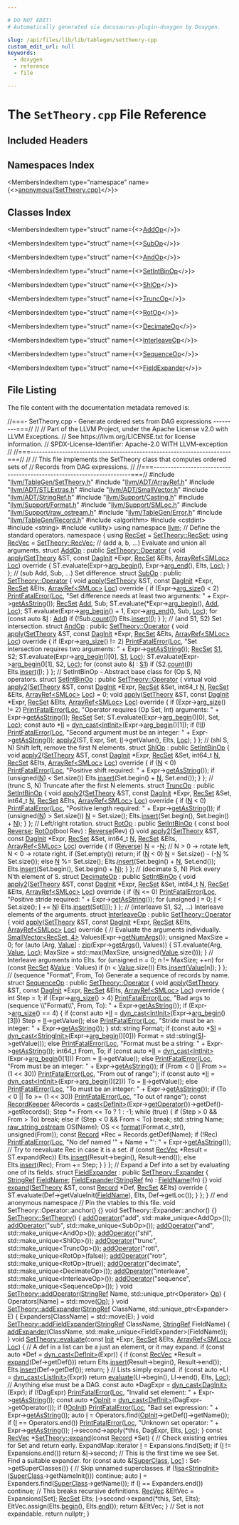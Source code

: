 ```yaml
---

# DO NOT EDIT!
# Automatically generated via docusaurus-plugin-doxygen by Doxygen.

slug: /api/files/lib/lib/tablegen/settheory-cpp
custom_edit_url: null
keywords:
  - doxygen
  - reference
  - file

---
```





# The `SetTheory.cpp` File Reference

<DoxygenPage pluginConfig={pluginConfig}>



## Included Headers

<IncludesList>
<IncludesListItem
  filePath="llvm/TableGen/SetTheory.h"
  permalink="/docs/api/files/include/include/llvm/include/llvm/tablegen/settheory-h"
  isLocal="true" />
<IncludesListItem
  filePath="llvm/ADT/ArrayRef.h"
  permalink="/docs/api/files/include/include/llvm/include/llvm/adt/arrayref-h"
  isLocal="true" />
<IncludesListItem
  filePath="llvm/ADT/STLExtras.h"
  permalink="/docs/api/files/include/include/llvm/include/llvm/adt/stlextras-h"
  isLocal="true" />
<IncludesListItem
  filePath="llvm/ADT/SmallVector.h"
  permalink="/docs/api/files/include/include/llvm/include/llvm/adt/smallvector-h"
  isLocal="true" />
<IncludesListItem
  filePath="llvm/ADT/StringRef.h"
  permalink="/docs/api/files/include/include/llvm/include/llvm/adt/stringref-h"
  isLocal="true" />
<IncludesListItem
  filePath="llvm/Support/Casting.h"
  permalink="/docs/api/files/include/include/llvm/include/llvm/support/casting-h"
  isLocal="true" />
<IncludesListItem
  filePath="llvm/Support/Format.h"
  permalink="/docs/api/files/include/include/llvm/include/llvm/support/format-h"
  isLocal="true" />
<IncludesListItem
  filePath="llvm/Support/SMLoc.h"
  permalink="/docs/api/files/include/include/llvm/include/llvm/support/smloc-h"
  isLocal="true" />
<IncludesListItem
  filePath="llvm/Support/raw_ostream.h"
  permalink="/docs/api/files/include/include/llvm/include/llvm/support/raw-ostream-h"
  isLocal="true" />
<IncludesListItem
  filePath="llvm/TableGen/Error.h"
  permalink="/docs/api/files/include/include/llvm/include/llvm/tablegen/error-h"
  isLocal="true" />
<IncludesListItem
  filePath="llvm/TableGen/Record.h"
  permalink="/docs/api/files/include/include/llvm/include/llvm/tablegen/record-h"
  isLocal="true" />
<IncludesListItem
  filePath="algorithm"
  permalink=""
  isLocal="false" />
<IncludesListItem
  filePath="cstdint"
  permalink=""
  isLocal="false" />
<IncludesListItem
  filePath="string"
  permalink=""
  isLocal="false" />
<IncludesListItem
  filePath="utility"
  permalink=""
  isLocal="false" />
</IncludesList>

## Namespaces Index

<MembersIndex>

<MembersIndexItem
  type="namespace"
  name={<><a href="/docs/api/namespaces/anonymous-settheory-cpp-">anonymous&#123;SetTheory.cpp&#125;</a></>}>
</MembersIndexItem>

</MembersIndex>

## Classes Index

<MembersIndex>

<MembersIndexItem
  type="struct"
  name={<><a href="/docs/api/structs/anonymous-namespace-settheory-cpp-/addop">AddOp</a></>}>
</MembersIndexItem>

<MembersIndexItem
  type="struct"
  name={<><a href="/docs/api/structs/anonymous-namespace-settheory-cpp-/subop">SubOp</a></>}>
</MembersIndexItem>

<MembersIndexItem
  type="struct"
  name={<><a href="/docs/api/structs/anonymous-namespace-settheory-cpp-/andop">AndOp</a></>}>
</MembersIndexItem>

<MembersIndexItem
  type="struct"
  name={<><a href="/docs/api/structs/anonymous-namespace-settheory-cpp-/setintbinop">SetIntBinOp</a></>}>
</MembersIndexItem>

<MembersIndexItem
  type="struct"
  name={<><a href="/docs/api/structs/anonymous-namespace-settheory-cpp-/shlop">ShlOp</a></>}>
</MembersIndexItem>

<MembersIndexItem
  type="struct"
  name={<><a href="/docs/api/structs/anonymous-namespace-settheory-cpp-/truncop">TruncOp</a></>}>
</MembersIndexItem>

<MembersIndexItem
  type="struct"
  name={<><a href="/docs/api/structs/anonymous-namespace-settheory-cpp-/rotop">RotOp</a></>}>
</MembersIndexItem>

<MembersIndexItem
  type="struct"
  name={<><a href="/docs/api/structs/anonymous-namespace-settheory-cpp-/decimateop">DecimateOp</a></>}>
</MembersIndexItem>

<MembersIndexItem
  type="struct"
  name={<><a href="/docs/api/structs/anonymous-namespace-settheory-cpp-/interleaveop">InterleaveOp</a></>}>
</MembersIndexItem>

<MembersIndexItem
  type="struct"
  name={<><a href="/docs/api/structs/anonymous-namespace-settheory-cpp-/sequenceop">SequenceOp</a></>}>
</MembersIndexItem>

<MembersIndexItem
  type="struct"
  name={<><a href="/docs/api/structs/anonymous-namespace-settheory-cpp-/fieldexpander">FieldExpander</a></>}>
</MembersIndexItem>

</MembersIndex>


## File Listing

The file content with the documentation metadata removed is:

<ProgramListing>

<Link id="l00001" /><CodeLine lineNumber="1"><Highlight kind="comment">//===- SetTheory.cpp - Generate ordered sets from DAG expressions ---------===//</Highlight><Highlight kind="normal"></Highlight></CodeLine>
<Link id="l00002" /><CodeLine lineNumber="2"><Highlight kind="normal"></Highlight><Highlight kind="comment">//</Highlight><Highlight kind="normal"></Highlight></CodeLine>
<Link id="l00003" /><CodeLine lineNumber="3"><Highlight kind="normal"></Highlight><Highlight kind="comment">// Part of the LLVM Project, under the Apache License v2.0 with LLVM Exceptions.</Highlight><Highlight kind="normal"></Highlight></CodeLine>
<Link id="l00004" /><CodeLine lineNumber="4"><Highlight kind="normal"></Highlight><Highlight kind="comment">// See https://llvm.org/LICENSE.txt for license information.</Highlight><Highlight kind="normal"></Highlight></CodeLine>
<Link id="l00005" /><CodeLine lineNumber="5"><Highlight kind="normal"></Highlight><Highlight kind="comment">// SPDX-License-Identifier: Apache-2.0 WITH LLVM-exception</Highlight><Highlight kind="normal"></Highlight></CodeLine>
<Link id="l00006" /><CodeLine lineNumber="6"><Highlight kind="normal"></Highlight><Highlight kind="comment">//</Highlight><Highlight kind="normal"></Highlight></CodeLine>
<Link id="l00007" /><CodeLine lineNumber="7"><Highlight kind="normal"></Highlight><Highlight kind="comment">//===----------------------------------------------------------------------===//</Highlight><Highlight kind="normal"></Highlight></CodeLine>
<Link id="l00008" /><CodeLine lineNumber="8"><Highlight kind="normal"></Highlight><Highlight kind="comment">//</Highlight><Highlight kind="normal"></Highlight></CodeLine>
<Link id="l00009" /><CodeLine lineNumber="9"><Highlight kind="normal"></Highlight><Highlight kind="comment">// This file implements the SetTheory class that computes ordered sets of</Highlight><Highlight kind="normal"></Highlight></CodeLine>
<Link id="l00010" /><CodeLine lineNumber="10"><Highlight kind="normal"></Highlight><Highlight kind="comment">// Records from DAG expressions.</Highlight><Highlight kind="normal"></Highlight></CodeLine>
<Link id="l00011" /><CodeLine lineNumber="11"><Highlight kind="normal"></Highlight><Highlight kind="comment">//</Highlight><Highlight kind="normal"></Highlight></CodeLine>
<Link id="l00012" /><CodeLine lineNumber="12"><Highlight kind="normal"></Highlight><Highlight kind="comment">//===----------------------------------------------------------------------===//</Highlight><Highlight kind="normal"></Highlight></CodeLine>
<Link id="l00013" /><CodeLine lineNumber="13"><Highlight kind="normal"></Highlight></CodeLine>
<Link id="l00014" /><CodeLine lineNumber="14"><Highlight kind="normal"></Highlight><Highlight kind="preprocessor">#include &quot;<a href="/docs/api/files/include/include/llvm/include/llvm/tablegen/settheory-h">llvm/TableGen/SetTheory.h</a>&quot;</Highlight><Highlight kind="normal"></Highlight></CodeLine>
<Link id="l00015" /><CodeLine lineNumber="15"><Highlight kind="normal"></Highlight><Highlight kind="preprocessor">#include &quot;<a href="/docs/api/files/include/include/llvm/include/llvm/adt/arrayref-h">llvm/ADT/ArrayRef.h</a>&quot;</Highlight><Highlight kind="normal"></Highlight></CodeLine>
<Link id="l00016" /><CodeLine lineNumber="16"><Highlight kind="normal"></Highlight><Highlight kind="preprocessor">#include &quot;<a href="/docs/api/files/include/include/llvm/include/llvm/adt/stlextras-h">llvm/ADT/STLExtras.h</a>&quot;</Highlight><Highlight kind="normal"></Highlight></CodeLine>
<Link id="l00017" /><CodeLine lineNumber="17"><Highlight kind="normal"></Highlight><Highlight kind="preprocessor">#include &quot;<a href="/docs/api/files/include/include/llvm/include/llvm/adt/smallvector-h">llvm/ADT/SmallVector.h</a>&quot;</Highlight><Highlight kind="normal"></Highlight></CodeLine>
<Link id="l00018" /><CodeLine lineNumber="18"><Highlight kind="normal"></Highlight><Highlight kind="preprocessor">#include &quot;<a href="/docs/api/files/include/include/llvm/include/llvm/adt/stringref-h">llvm/ADT/StringRef.h</a>&quot;</Highlight><Highlight kind="normal"></Highlight></CodeLine>
<Link id="l00019" /><CodeLine lineNumber="19"><Highlight kind="normal"></Highlight><Highlight kind="preprocessor">#include &quot;<a href="/docs/api/files/include/include/llvm/include/llvm/support/casting-h">llvm/Support/Casting.h</a>&quot;</Highlight><Highlight kind="normal"></Highlight></CodeLine>
<Link id="l00020" /><CodeLine lineNumber="20"><Highlight kind="normal"></Highlight><Highlight kind="preprocessor">#include &quot;<a href="/docs/api/files/include/include/llvm/include/llvm/support/format-h">llvm/Support/Format.h</a>&quot;</Highlight><Highlight kind="normal"></Highlight></CodeLine>
<Link id="l00021" /><CodeLine lineNumber="21"><Highlight kind="normal"></Highlight><Highlight kind="preprocessor">#include &quot;<a href="/docs/api/files/include/include/llvm/include/llvm/support/smloc-h">llvm/Support/SMLoc.h</a>&quot;</Highlight><Highlight kind="normal"></Highlight></CodeLine>
<Link id="l00022" /><CodeLine lineNumber="22"><Highlight kind="normal"></Highlight><Highlight kind="preprocessor">#include &quot;<a href="/docs/api/files/include/include/llvm/include/llvm/support/raw-ostream-h">llvm/Support/raw&#95;ostream.h</a>&quot;</Highlight><Highlight kind="normal"></Highlight></CodeLine>
<Link id="l00023" /><CodeLine lineNumber="23"><Highlight kind="normal"></Highlight><Highlight kind="preprocessor">#include &quot;<a href="/docs/api/files/include/include/llvm/include/llvm/tablegen/error-h">llvm/TableGen/Error.h</a>&quot;</Highlight><Highlight kind="normal"></Highlight></CodeLine>
<Link id="l00024" /><CodeLine lineNumber="24"><Highlight kind="normal"></Highlight><Highlight kind="preprocessor">#include &quot;<a href="/docs/api/files/include/include/llvm/include/llvm/tablegen/record-h">llvm/TableGen/Record.h</a>&quot;</Highlight><Highlight kind="normal"></Highlight></CodeLine>
<Link id="l00025" /><CodeLine lineNumber="25"><Highlight kind="normal"></Highlight><Highlight kind="preprocessor">#include &lt;algorithm&gt;</Highlight><Highlight kind="normal"></Highlight></CodeLine>
<Link id="l00026" /><CodeLine lineNumber="26"><Highlight kind="normal"></Highlight><Highlight kind="preprocessor">#include &lt;cstdint&gt;</Highlight><Highlight kind="normal"></Highlight></CodeLine>
<Link id="l00027" /><CodeLine lineNumber="27"><Highlight kind="normal"></Highlight><Highlight kind="preprocessor">#include &lt;string&gt;</Highlight><Highlight kind="normal"></Highlight></CodeLine>
<Link id="l00028" /><CodeLine lineNumber="28"><Highlight kind="normal"></Highlight><Highlight kind="preprocessor">#include &lt;utility&gt;</Highlight><Highlight kind="normal"></Highlight></CodeLine>
<Link id="l00029" /><CodeLine lineNumber="29"><Highlight kind="normal"></Highlight></CodeLine>
<Link id="l00030" /><CodeLine lineNumber="30"><Highlight kind="normal"></Highlight><Highlight kind="keyword">using namespace </Highlight><Highlight kind="normal"><a href="/docs/api/namespaces/llvm">llvm</a>;</Highlight></CodeLine>
<Link id="l00031" /><CodeLine lineNumber="31"><Highlight kind="normal"></Highlight></CodeLine>
<Link id="l00032" /><CodeLine lineNumber="32"><Highlight kind="normal"></Highlight><Highlight kind="comment">// Define the standard operators.</Highlight><Highlight kind="normal"></Highlight></CodeLine>
<Link id="l00033" /><CodeLine lineNumber="33" lineLink="/docs/api/namespaces/anonymous-settheory-cpp-"><Highlight kind="normal"></Highlight><Highlight kind="keyword">namespace </Highlight><Highlight kind="normal">&#123;</Highlight></CodeLine>
<Link id="l00034" /><CodeLine lineNumber="34"><Highlight kind="normal"></Highlight></CodeLine>
<Link id="l00035" /><CodeLine lineNumber="35" lineLink="/docs/api/namespaces/anonymous-settheory-cpp-/#a7bb4cdf28f18d7ab5d42f0ab3f7e32f4"><Highlight kind="normal"></Highlight><Highlight kind="keyword">using </Highlight><Highlight kind="normal"><a href="/docs/api/namespaces/anonymous-settheory-cpp-/#a7bb4cdf28f18d7ab5d42f0ab3f7e32f4">RecSet</a> = <a href="/docs/api/classes/llvm/settheory/#aa72962c0b2d060b1ce6ab6f0cf3a5c42">SetTheory::RecSet</a>;</Highlight></CodeLine>
<Link id="l00036" /><CodeLine lineNumber="36" lineLink="/docs/api/namespaces/anonymous-settheory-cpp-/#a83c05c417385b2646dcd4347384486a0"><Highlight kind="normal"></Highlight><Highlight kind="keyword">using </Highlight><Highlight kind="normal"><a href="/docs/api/namespaces/anonymous-settheory-cpp-/#a83c05c417385b2646dcd4347384486a0">RecVec</a> = <a href="/docs/api/classes/llvm/settheory/#ae849bddddd831fff452588a2c7bc0fad">SetTheory::RecVec</a>;</Highlight></CodeLine>
<Link id="l00037" /><CodeLine lineNumber="37"><Highlight kind="normal"></Highlight></CodeLine>
<Link id="l00038" /><CodeLine lineNumber="38"><Highlight kind="normal"></Highlight><Highlight kind="comment">// (add a, b, ...) Evaluate and union all arguments.</Highlight><Highlight kind="normal"></Highlight></CodeLine>
<Link id="l00039" /><CodeLine lineNumber="39" lineLink="/docs/api/structs/anonymous-namespace-settheory-cpp-/addop"><Highlight kind="normal"></Highlight><Highlight kind="keyword">struct </Highlight><Highlight kind="normal"><a href="/docs/api/structs/anonymous-namespace-settheory-cpp-/addop">AddOp</a> : </Highlight><Highlight kind="keyword">public</Highlight><Highlight kind="normal"> <a href="/docs/api/classes/llvm/settheory/operator">SetTheory::Operator</a> &#123;</Highlight></CodeLine>
<Link id="l00040" /><CodeLine lineNumber="40" lineLink="/docs/api/structs/anonymous-namespace-settheory-cpp-/addop/#aa89b887aea278884803c6aed29e795cd"><Highlight kind="normal">  </Highlight><Highlight kind="keywordtype">void</Highlight><Highlight kind="normal"> <a href="/docs/api/structs/anonymous-namespace-settheory-cpp-/addop/#aa89b887aea278884803c6aed29e795cd">apply</a>(<a href="/docs/api/classes/llvm/settheory">SetTheory</a> &amp;ST, </Highlight><Highlight kind="keyword">const</Highlight><Highlight kind="normal"> <a href="/docs/api/classes/llvm/daginit">DagInit</a> &#42;Expr, <a href="/docs/api/namespaces/anonymous-settheory-cpp-/#a7bb4cdf28f18d7ab5d42f0ab3f7e32f4">RecSet</a> &amp;Elts,</Highlight></CodeLine>
<Link id="l00041" /><CodeLine lineNumber="41"><Highlight kind="normal">             <a href="/docs/api/classes/llvm/arrayref">ArrayRef&lt;SMLoc&gt;</a> <a href="/docs/api/namespaces/llvm/loc">Loc</a>)</Highlight><Highlight kind="keyword"> override </Highlight><Highlight kind="normal">&#123;</Highlight></CodeLine>
<Link id="l00042" /><CodeLine lineNumber="42"><Highlight kind="normal">    ST.evaluate(Expr-&gt;<a href="/docs/api/classes/llvm/daginit/#a3d4a644883755522c1704e7723081dd3">arg&#95;begin</a>(), Expr-&gt;<a href="/docs/api/classes/llvm/daginit/#a405ce70bda7e11bbfffa09bd47eb313e">arg&#95;end</a>(), Elts, <a href="/docs/api/namespaces/llvm/loc">Loc</a>);</Highlight></CodeLine>
<Link id="l00043" /><CodeLine lineNumber="43"><Highlight kind="normal">  &#125;</Highlight></CodeLine>
<Link id="l00044" /><CodeLine lineNumber="44"><Highlight kind="normal">&#125;;</Highlight></CodeLine>
<Link id="l00045" /><CodeLine lineNumber="45"><Highlight kind="normal"></Highlight></CodeLine>
<Link id="l00046" /><CodeLine lineNumber="46"><Highlight kind="normal"></Highlight><Highlight kind="comment">// (sub Add, Sub, ...) Set difference.</Highlight><Highlight kind="normal"></Highlight></CodeLine>
<Link id="l00047" /><CodeLine lineNumber="47" lineLink="/docs/api/structs/anonymous-namespace-settheory-cpp-/subop"><Highlight kind="normal"></Highlight><Highlight kind="keyword">struct </Highlight><Highlight kind="normal"><a href="/docs/api/structs/anonymous-namespace-settheory-cpp-/subop">SubOp</a> : </Highlight><Highlight kind="keyword">public</Highlight><Highlight kind="normal"> <a href="/docs/api/classes/llvm/settheory/operator">SetTheory::Operator</a> &#123;</Highlight></CodeLine>
<Link id="l00048" /><CodeLine lineNumber="48" lineLink="/docs/api/structs/anonymous-namespace-settheory-cpp-/subop/#af50c311ae6a511143253a0f9357456a4"><Highlight kind="normal">  </Highlight><Highlight kind="keywordtype">void</Highlight><Highlight kind="normal"> <a href="/docs/api/structs/anonymous-namespace-settheory-cpp-/subop/#af50c311ae6a511143253a0f9357456a4">apply</a>(<a href="/docs/api/classes/llvm/settheory">SetTheory</a> &amp;ST, </Highlight><Highlight kind="keyword">const</Highlight><Highlight kind="normal"> <a href="/docs/api/classes/llvm/daginit">DagInit</a> &#42;Expr, <a href="/docs/api/namespaces/anonymous-settheory-cpp-/#a7bb4cdf28f18d7ab5d42f0ab3f7e32f4">RecSet</a> &amp;Elts,</Highlight></CodeLine>
<Link id="l00049" /><CodeLine lineNumber="49"><Highlight kind="normal">             <a href="/docs/api/classes/llvm/arrayref">ArrayRef&lt;SMLoc&gt;</a> <a href="/docs/api/namespaces/llvm/loc">Loc</a>)</Highlight><Highlight kind="keyword"> override </Highlight><Highlight kind="normal">&#123;</Highlight></CodeLine>
<Link id="l00050" /><CodeLine lineNumber="50"><Highlight kind="normal">    </Highlight><Highlight kind="keywordflow">if</Highlight><Highlight kind="normal"> (Expr-&gt;<a href="/docs/api/classes/llvm/daginit/#aad7499a93d0fd38b9875c8bee6f44713">arg&#95;size</a>() &lt; 2)</Highlight></CodeLine>
<Link id="l00051" /><CodeLine lineNumber="51"><Highlight kind="normal">      <a href="/docs/api/namespaces/llvm/#a2d33cbf73d16f36bdf9d289cf01d0006">PrintFatalError</a>(<a href="/docs/api/namespaces/llvm/loc">Loc</a>, </Highlight><Highlight kind="stringliteral">&quot;Set difference needs at least two arguments: &quot;</Highlight><Highlight kind="normal"> +</Highlight></CodeLine>
<Link id="l00052" /><CodeLine lineNumber="52"><Highlight kind="normal">        Expr-&gt;<a href="/docs/api/classes/llvm/daginit/#af2a7d55b296392d5ed5ae25c769503c6">getAsString</a>());</Highlight></CodeLine>
<Link id="l00053" /><CodeLine lineNumber="53"><Highlight kind="normal">    <a href="/docs/api/namespaces/anonymous-settheory-cpp-/#a7bb4cdf28f18d7ab5d42f0ab3f7e32f4">RecSet</a> <a href="/docs/api/namespaces/llvm/#aac36edd0f1ce976f0025c98e88d3830eaec211f7c20af43e742bf2570c3cb84f9">Add</a>, Sub;</Highlight></CodeLine>
<Link id="l00054" /><CodeLine lineNumber="54"><Highlight kind="normal">    ST.evaluate(&#42;Expr-&gt;<a href="/docs/api/classes/llvm/daginit/#a3d4a644883755522c1704e7723081dd3">arg&#95;begin</a>(), <a href="/docs/api/namespaces/llvm/#aac36edd0f1ce976f0025c98e88d3830eaec211f7c20af43e742bf2570c3cb84f9">Add</a>, <a href="/docs/api/namespaces/llvm/loc">Loc</a>);</Highlight></CodeLine>
<Link id="l00055" /><CodeLine lineNumber="55"><Highlight kind="normal">    ST.evaluate(Expr-&gt;<a href="/docs/api/classes/llvm/daginit/#a3d4a644883755522c1704e7723081dd3">arg&#95;begin</a>() + 1, Expr-&gt;<a href="/docs/api/classes/llvm/daginit/#a405ce70bda7e11bbfffa09bd47eb313e">arg&#95;end</a>(), Sub, <a href="/docs/api/namespaces/llvm/loc">Loc</a>);</Highlight></CodeLine>
<Link id="l00056" /><CodeLine lineNumber="56"><Highlight kind="normal">    </Highlight><Highlight kind="keywordflow">for</Highlight><Highlight kind="normal"> (</Highlight><Highlight kind="keyword">const</Highlight><Highlight kind="normal"> </Highlight><Highlight kind="keyword">auto</Highlight><Highlight kind="normal"> &amp;<a href="/docs/api/files/lib/lib/support/md5-cpp/#ac0eafdc9ee161b71e7af98af736952fd">I</a> : <a href="/docs/api/namespaces/llvm/#aac36edd0f1ce976f0025c98e88d3830eaec211f7c20af43e742bf2570c3cb84f9">Add</a>)</Highlight></CodeLine>
<Link id="l00057" /><CodeLine lineNumber="57"><Highlight kind="normal">      </Highlight><Highlight kind="keywordflow">if</Highlight><Highlight kind="normal"> (!Sub.<a href="/docs/api/classes/llvm/setvector/#abb03e3b6c4fd937936a13afe4f60d291">count</a>(<a href="/docs/api/files/lib/lib/support/md5-cpp/#ac0eafdc9ee161b71e7af98af736952fd">I</a>))</Highlight></CodeLine>
<Link id="l00058" /><CodeLine lineNumber="58"><Highlight kind="normal">        Elts.<a href="/docs/api/classes/llvm/setvector/#af34eb71cc483e84d2eca80575cb9ccde">insert</a>(<a href="/docs/api/files/lib/lib/support/md5-cpp/#ac0eafdc9ee161b71e7af98af736952fd">I</a>);</Highlight></CodeLine>
<Link id="l00059" /><CodeLine lineNumber="59"><Highlight kind="normal">  &#125;</Highlight></CodeLine>
<Link id="l00060" /><CodeLine lineNumber="60"><Highlight kind="normal">&#125;;</Highlight></CodeLine>
<Link id="l00061" /><CodeLine lineNumber="61"><Highlight kind="normal"></Highlight></CodeLine>
<Link id="l00062" /><CodeLine lineNumber="62"><Highlight kind="normal"></Highlight><Highlight kind="comment">// (and S1, S2) Set intersection.</Highlight><Highlight kind="normal"></Highlight></CodeLine>
<Link id="l00063" /><CodeLine lineNumber="63" lineLink="/docs/api/structs/anonymous-namespace-settheory-cpp-/andop"><Highlight kind="normal"></Highlight><Highlight kind="keyword">struct </Highlight><Highlight kind="normal"><a href="/docs/api/structs/anonymous-namespace-settheory-cpp-/andop">AndOp</a> : </Highlight><Highlight kind="keyword">public</Highlight><Highlight kind="normal"> <a href="/docs/api/classes/llvm/settheory/operator">SetTheory::Operator</a> &#123;</Highlight></CodeLine>
<Link id="l00064" /><CodeLine lineNumber="64" lineLink="/docs/api/structs/anonymous-namespace-settheory-cpp-/andop/#a2a95bd4196657729f481b17b7c457d6d"><Highlight kind="normal">  </Highlight><Highlight kind="keywordtype">void</Highlight><Highlight kind="normal"> <a href="/docs/api/structs/anonymous-namespace-settheory-cpp-/andop/#a2a95bd4196657729f481b17b7c457d6d">apply</a>(<a href="/docs/api/classes/llvm/settheory">SetTheory</a> &amp;ST, </Highlight><Highlight kind="keyword">const</Highlight><Highlight kind="normal"> <a href="/docs/api/classes/llvm/daginit">DagInit</a> &#42;Expr, <a href="/docs/api/namespaces/anonymous-settheory-cpp-/#a7bb4cdf28f18d7ab5d42f0ab3f7e32f4">RecSet</a> &amp;Elts,</Highlight></CodeLine>
<Link id="l00065" /><CodeLine lineNumber="65"><Highlight kind="normal">             <a href="/docs/api/classes/llvm/arrayref">ArrayRef&lt;SMLoc&gt;</a> <a href="/docs/api/namespaces/llvm/loc">Loc</a>)</Highlight><Highlight kind="keyword"> override </Highlight><Highlight kind="normal">&#123;</Highlight></CodeLine>
<Link id="l00066" /><CodeLine lineNumber="66"><Highlight kind="normal">    </Highlight><Highlight kind="keywordflow">if</Highlight><Highlight kind="normal"> (Expr-&gt;<a href="/docs/api/classes/llvm/daginit/#aad7499a93d0fd38b9875c8bee6f44713">arg&#95;size</a>() != 2)</Highlight></CodeLine>
<Link id="l00067" /><CodeLine lineNumber="67"><Highlight kind="normal">      <a href="/docs/api/namespaces/llvm/#a2d33cbf73d16f36bdf9d289cf01d0006">PrintFatalError</a>(<a href="/docs/api/namespaces/llvm/loc">Loc</a>, </Highlight><Highlight kind="stringliteral">&quot;Set intersection requires two arguments: &quot;</Highlight><Highlight kind="normal"> +</Highlight></CodeLine>
<Link id="l00068" /><CodeLine lineNumber="68"><Highlight kind="normal">        Expr-&gt;<a href="/docs/api/classes/llvm/daginit/#af2a7d55b296392d5ed5ae25c769503c6">getAsString</a>());</Highlight></CodeLine>
<Link id="l00069" /><CodeLine lineNumber="69"><Highlight kind="normal">    <a href="/docs/api/namespaces/anonymous-settheory-cpp-/#a7bb4cdf28f18d7ab5d42f0ab3f7e32f4">RecSet</a> <a href="/docs/api/files/lib/lib/target/lib/target/amdgpu/amdgpulegalizerinfo-cpp/#a22eabd3566ae5f32cb6f594f4f343399">S1</a>, S2;</Highlight></CodeLine>
<Link id="l00070" /><CodeLine lineNumber="70"><Highlight kind="normal">    ST.evaluate(Expr-&gt;<a href="/docs/api/classes/llvm/daginit/#a3d4a644883755522c1704e7723081dd3">arg&#95;begin</a>()&#91;0&#93;, <a href="/docs/api/files/lib/lib/target/lib/target/amdgpu/amdgpulegalizerinfo-cpp/#a22eabd3566ae5f32cb6f594f4f343399">S1</a>, <a href="/docs/api/namespaces/llvm/loc">Loc</a>);</Highlight></CodeLine>
<Link id="l00071" /><CodeLine lineNumber="71"><Highlight kind="normal">    ST.evaluate(Expr-&gt;<a href="/docs/api/classes/llvm/daginit/#a3d4a644883755522c1704e7723081dd3">arg&#95;begin</a>()&#91;1&#93;, S2, <a href="/docs/api/namespaces/llvm/loc">Loc</a>);</Highlight></CodeLine>
<Link id="l00072" /><CodeLine lineNumber="72"><Highlight kind="normal">    </Highlight><Highlight kind="keywordflow">for</Highlight><Highlight kind="normal"> (</Highlight><Highlight kind="keyword">const</Highlight><Highlight kind="normal"> </Highlight><Highlight kind="keyword">auto</Highlight><Highlight kind="normal"> &amp;<a href="/docs/api/files/lib/lib/support/md5-cpp/#ac0eafdc9ee161b71e7af98af736952fd">I</a> : <a href="/docs/api/files/lib/lib/target/lib/target/amdgpu/amdgpulegalizerinfo-cpp/#a22eabd3566ae5f32cb6f594f4f343399">S1</a>)</Highlight></CodeLine>
<Link id="l00073" /><CodeLine lineNumber="73"><Highlight kind="normal">      </Highlight><Highlight kind="keywordflow">if</Highlight><Highlight kind="normal"> (S2.<a href="/docs/api/classes/llvm/setvector/#abb03e3b6c4fd937936a13afe4f60d291">count</a>(<a href="/docs/api/files/lib/lib/support/md5-cpp/#ac0eafdc9ee161b71e7af98af736952fd">I</a>))</Highlight></CodeLine>
<Link id="l00074" /><CodeLine lineNumber="74"><Highlight kind="normal">        Elts.<a href="/docs/api/classes/llvm/setvector/#af34eb71cc483e84d2eca80575cb9ccde">insert</a>(<a href="/docs/api/files/lib/lib/support/md5-cpp/#ac0eafdc9ee161b71e7af98af736952fd">I</a>);</Highlight></CodeLine>
<Link id="l00075" /><CodeLine lineNumber="75"><Highlight kind="normal">  &#125;</Highlight></CodeLine>
<Link id="l00076" /><CodeLine lineNumber="76"><Highlight kind="normal">&#125;;</Highlight></CodeLine>
<Link id="l00077" /><CodeLine lineNumber="77"><Highlight kind="normal"></Highlight></CodeLine>
<Link id="l00078" /><CodeLine lineNumber="78"><Highlight kind="normal"></Highlight><Highlight kind="comment">// SetIntBinOp - Abstract base class for (Op S, N) operators.</Highlight><Highlight kind="normal"></Highlight></CodeLine>
<Link id="l00079" /><CodeLine lineNumber="79" lineLink="/docs/api/structs/anonymous-namespace-settheory-cpp-/setintbinop"><Highlight kind="normal"></Highlight><Highlight kind="keyword">struct </Highlight><Highlight kind="normal"><a href="/docs/api/structs/anonymous-namespace-settheory-cpp-/setintbinop">SetIntBinOp</a> : </Highlight><Highlight kind="keyword">public</Highlight><Highlight kind="normal"> <a href="/docs/api/classes/llvm/settheory/operator">SetTheory::Operator</a> &#123;</Highlight></CodeLine>
<Link id="l00080" /><CodeLine lineNumber="80" lineLink="/docs/api/structs/anonymous-namespace-settheory-cpp-/setintbinop/#ab705d6d3f3438f5cb077cd2632a204ee"><Highlight kind="normal">  </Highlight><Highlight kind="keyword">virtual</Highlight><Highlight kind="normal"> </Highlight><Highlight kind="keywordtype">void</Highlight><Highlight kind="normal"> <a href="/docs/api/structs/anonymous-namespace-settheory-cpp-/setintbinop/#ab705d6d3f3438f5cb077cd2632a204ee">apply2</a>(<a href="/docs/api/classes/llvm/settheory">SetTheory</a> &amp;ST, </Highlight><Highlight kind="keyword">const</Highlight><Highlight kind="normal"> <a href="/docs/api/classes/llvm/daginit">DagInit</a> &#42;Expr, <a href="/docs/api/namespaces/anonymous-settheory-cpp-/#a7bb4cdf28f18d7ab5d42f0ab3f7e32f4">RecSet</a> &amp;Set,</Highlight></CodeLine>
<Link id="l00081" /><CodeLine lineNumber="81"><Highlight kind="normal">                      int64&#95;t <a href="/docs/api/files/lib/lib/support/regcomp-c/#a0240ac851181b84ac374872dc5434ee4">N</a>, <a href="/docs/api/namespaces/anonymous-settheory-cpp-/#a7bb4cdf28f18d7ab5d42f0ab3f7e32f4">RecSet</a> &amp;Elts, <a href="/docs/api/classes/llvm/arrayref">ArrayRef&lt;SMLoc&gt;</a> <a href="/docs/api/namespaces/llvm/loc">Loc</a>) = 0;</Highlight></CodeLine>
<Link id="l00082" /><CodeLine lineNumber="82"><Highlight kind="normal"></Highlight></CodeLine>
<Link id="l00083" /><CodeLine lineNumber="83" lineLink="/docs/api/structs/anonymous-namespace-settheory-cpp-/setintbinop/#ae570e2000b85605d03945f093d724fde"><Highlight kind="normal">  </Highlight><Highlight kind="keywordtype">void</Highlight><Highlight kind="normal"> <a href="/docs/api/structs/anonymous-namespace-settheory-cpp-/setintbinop/#ae570e2000b85605d03945f093d724fde">apply</a>(<a href="/docs/api/classes/llvm/settheory">SetTheory</a> &amp;ST, </Highlight><Highlight kind="keyword">const</Highlight><Highlight kind="normal"> <a href="/docs/api/classes/llvm/daginit">DagInit</a> &#42;Expr, <a href="/docs/api/namespaces/anonymous-settheory-cpp-/#a7bb4cdf28f18d7ab5d42f0ab3f7e32f4">RecSet</a> &amp;Elts,</Highlight></CodeLine>
<Link id="l00084" /><CodeLine lineNumber="84"><Highlight kind="normal">             <a href="/docs/api/classes/llvm/arrayref">ArrayRef&lt;SMLoc&gt;</a> <a href="/docs/api/namespaces/llvm/loc">Loc</a>)</Highlight><Highlight kind="keyword"> override </Highlight><Highlight kind="normal">&#123;</Highlight></CodeLine>
<Link id="l00085" /><CodeLine lineNumber="85"><Highlight kind="normal">    </Highlight><Highlight kind="keywordflow">if</Highlight><Highlight kind="normal"> (Expr-&gt;<a href="/docs/api/classes/llvm/daginit/#aad7499a93d0fd38b9875c8bee6f44713">arg&#95;size</a>() != 2)</Highlight></CodeLine>
<Link id="l00086" /><CodeLine lineNumber="86"><Highlight kind="normal">      <a href="/docs/api/namespaces/llvm/#a2d33cbf73d16f36bdf9d289cf01d0006">PrintFatalError</a>(<a href="/docs/api/namespaces/llvm/loc">Loc</a>, </Highlight><Highlight kind="stringliteral">&quot;Operator requires (Op Set, Int) arguments: &quot;</Highlight><Highlight kind="normal"> +</Highlight></CodeLine>
<Link id="l00087" /><CodeLine lineNumber="87"><Highlight kind="normal">        Expr-&gt;<a href="/docs/api/classes/llvm/daginit/#af2a7d55b296392d5ed5ae25c769503c6">getAsString</a>());</Highlight></CodeLine>
<Link id="l00088" /><CodeLine lineNumber="88"><Highlight kind="normal">    <a href="/docs/api/namespaces/anonymous-settheory-cpp-/#a7bb4cdf28f18d7ab5d42f0ab3f7e32f4">RecSet</a> Set;</Highlight></CodeLine>
<Link id="l00089" /><CodeLine lineNumber="89"><Highlight kind="normal">    ST.evaluate(Expr-&gt;<a href="/docs/api/classes/llvm/daginit/#a3d4a644883755522c1704e7723081dd3">arg&#95;begin</a>()&#91;0&#93;, Set, <a href="/docs/api/namespaces/llvm/loc">Loc</a>);</Highlight></CodeLine>
<Link id="l00090" /><CodeLine lineNumber="90"><Highlight kind="normal">    </Highlight><Highlight kind="keyword">const</Highlight><Highlight kind="normal"> </Highlight><Highlight kind="keyword">auto</Highlight><Highlight kind="normal"> &#42;<a href="/docs/api/files/lib/lib/target/lib/target/nvptx/nvvmintrrange-cpp/#ac5804672fc0850438d63caec770647f8">II</a> = <a href="/docs/api/namespaces/llvm/#a22eeee01734061ac1b31ccd994c49eef">dyn&#95;cast&lt;IntInit&gt;</a>(Expr-&gt;<a href="/docs/api/classes/llvm/daginit/#a3d4a644883755522c1704e7723081dd3">arg&#95;begin</a>()&#91;1&#93;);</Highlight></CodeLine>
<Link id="l00091" /><CodeLine lineNumber="91"><Highlight kind="normal">    </Highlight><Highlight kind="keywordflow">if</Highlight><Highlight kind="normal"> (!<a href="/docs/api/files/lib/lib/target/lib/target/nvptx/nvvmintrrange-cpp/#ac5804672fc0850438d63caec770647f8">II</a>)</Highlight></CodeLine>
<Link id="l00092" /><CodeLine lineNumber="92"><Highlight kind="normal">      <a href="/docs/api/namespaces/llvm/#a2d33cbf73d16f36bdf9d289cf01d0006">PrintFatalError</a>(<a href="/docs/api/namespaces/llvm/loc">Loc</a>, </Highlight><Highlight kind="stringliteral">&quot;Second argument must be an integer: &quot;</Highlight><Highlight kind="normal"> +</Highlight></CodeLine>
<Link id="l00093" /><CodeLine lineNumber="93"><Highlight kind="normal">        Expr-&gt;<a href="/docs/api/classes/llvm/daginit/#af2a7d55b296392d5ed5ae25c769503c6">getAsString</a>());</Highlight></CodeLine>
<Link id="l00094" /><CodeLine lineNumber="94"><Highlight kind="normal">    <a href="/docs/api/structs/anonymous-namespace-settheory-cpp-/setintbinop/#ab705d6d3f3438f5cb077cd2632a204ee">apply2</a>(ST, Expr, Set, <a href="/docs/api/files/lib/lib/target/lib/target/nvptx/nvvmintrrange-cpp/#ac5804672fc0850438d63caec770647f8">II</a>-&gt;getValue(), Elts, <a href="/docs/api/namespaces/llvm/loc">Loc</a>);</Highlight></CodeLine>
<Link id="l00095" /><CodeLine lineNumber="95"><Highlight kind="normal">  &#125;</Highlight></CodeLine>
<Link id="l00096" /><CodeLine lineNumber="96"><Highlight kind="normal">&#125;;</Highlight></CodeLine>
<Link id="l00097" /><CodeLine lineNumber="97"><Highlight kind="normal"></Highlight></CodeLine>
<Link id="l00098" /><CodeLine lineNumber="98"><Highlight kind="normal"></Highlight><Highlight kind="comment">// (shl S, N) Shift left, remove the first N elements.</Highlight><Highlight kind="normal"></Highlight></CodeLine>
<Link id="l00099" /><CodeLine lineNumber="99" lineLink="/docs/api/structs/anonymous-namespace-settheory-cpp-/shlop"><Highlight kind="normal"></Highlight><Highlight kind="keyword">struct </Highlight><Highlight kind="normal"><a href="/docs/api/structs/anonymous-namespace-settheory-cpp-/shlop">ShlOp</a> : </Highlight><Highlight kind="keyword">public</Highlight><Highlight kind="normal"> <a href="/docs/api/structs/anonymous-namespace-settheory-cpp-/setintbinop">SetIntBinOp</a> &#123;</Highlight></CodeLine>
<Link id="l00100" /><CodeLine lineNumber="100" lineLink="/docs/api/structs/anonymous-namespace-settheory-cpp-/shlop/#aae3550d12fea16af5b89c43371e66844"><Highlight kind="normal">  </Highlight><Highlight kind="keywordtype">void</Highlight><Highlight kind="normal"> <a href="/docs/api/structs/anonymous-namespace-settheory-cpp-/shlop/#aae3550d12fea16af5b89c43371e66844">apply2</a>(<a href="/docs/api/classes/llvm/settheory">SetTheory</a> &amp;ST, </Highlight><Highlight kind="keyword">const</Highlight><Highlight kind="normal"> <a href="/docs/api/classes/llvm/daginit">DagInit</a> &#42;Expr, <a href="/docs/api/namespaces/anonymous-settheory-cpp-/#a7bb4cdf28f18d7ab5d42f0ab3f7e32f4">RecSet</a> &amp;Set, int64&#95;t <a href="/docs/api/files/lib/lib/support/regcomp-c/#a0240ac851181b84ac374872dc5434ee4">N</a>,</Highlight></CodeLine>
<Link id="l00101" /><CodeLine lineNumber="101"><Highlight kind="normal">              <a href="/docs/api/namespaces/anonymous-settheory-cpp-/#a7bb4cdf28f18d7ab5d42f0ab3f7e32f4">RecSet</a> &amp;Elts, <a href="/docs/api/classes/llvm/arrayref">ArrayRef&lt;SMLoc&gt;</a> <a href="/docs/api/namespaces/llvm/loc">Loc</a>)</Highlight><Highlight kind="keyword"> override </Highlight><Highlight kind="normal">&#123;</Highlight></CodeLine>
<Link id="l00102" /><CodeLine lineNumber="102"><Highlight kind="normal">    </Highlight><Highlight kind="keywordflow">if</Highlight><Highlight kind="normal"> (<a href="/docs/api/files/lib/lib/support/regcomp-c/#a0240ac851181b84ac374872dc5434ee4">N</a> &lt; 0)</Highlight></CodeLine>
<Link id="l00103" /><CodeLine lineNumber="103"><Highlight kind="normal">      <a href="/docs/api/namespaces/llvm/#a2d33cbf73d16f36bdf9d289cf01d0006">PrintFatalError</a>(<a href="/docs/api/namespaces/llvm/loc">Loc</a>, </Highlight><Highlight kind="stringliteral">&quot;Positive shift required: &quot;</Highlight><Highlight kind="normal"> +</Highlight></CodeLine>
<Link id="l00104" /><CodeLine lineNumber="104"><Highlight kind="normal">        Expr-&gt;<a href="/docs/api/classes/llvm/daginit/#af2a7d55b296392d5ed5ae25c769503c6">getAsString</a>());</Highlight></CodeLine>
<Link id="l00105" /><CodeLine lineNumber="105"><Highlight kind="normal">    </Highlight><Highlight kind="keywordflow">if</Highlight><Highlight kind="normal"> (</Highlight><Highlight kind="keywordtype">unsigned</Highlight><Highlight kind="normal">(<a href="/docs/api/files/lib/lib/support/regcomp-c/#a0240ac851181b84ac374872dc5434ee4">N</a>) &lt; Set.size())</Highlight></CodeLine>
<Link id="l00106" /><CodeLine lineNumber="106"><Highlight kind="normal">      Elts.<a href="/docs/api/classes/llvm/setvector/#af34eb71cc483e84d2eca80575cb9ccde">insert</a>(Set.begin() + <a href="/docs/api/files/lib/lib/support/regcomp-c/#a0240ac851181b84ac374872dc5434ee4">N</a>, Set.end());</Highlight></CodeLine>
<Link id="l00107" /><CodeLine lineNumber="107"><Highlight kind="normal">  &#125;</Highlight></CodeLine>
<Link id="l00108" /><CodeLine lineNumber="108"><Highlight kind="normal">&#125;;</Highlight></CodeLine>
<Link id="l00109" /><CodeLine lineNumber="109"><Highlight kind="normal"></Highlight></CodeLine>
<Link id="l00110" /><CodeLine lineNumber="110"><Highlight kind="normal"></Highlight><Highlight kind="comment">// (trunc S, N) Truncate after the first N elements.</Highlight><Highlight kind="normal"></Highlight></CodeLine>
<Link id="l00111" /><CodeLine lineNumber="111" lineLink="/docs/api/structs/anonymous-namespace-settheory-cpp-/truncop"><Highlight kind="normal"></Highlight><Highlight kind="keyword">struct </Highlight><Highlight kind="normal"><a href="/docs/api/structs/anonymous-namespace-settheory-cpp-/truncop">TruncOp</a> : </Highlight><Highlight kind="keyword">public</Highlight><Highlight kind="normal"> <a href="/docs/api/structs/anonymous-namespace-settheory-cpp-/setintbinop">SetIntBinOp</a> &#123;</Highlight></CodeLine>
<Link id="l00112" /><CodeLine lineNumber="112" lineLink="/docs/api/structs/anonymous-namespace-settheory-cpp-/truncop/#ac8dd7130676944aa7c321ac3a447c910"><Highlight kind="normal">  </Highlight><Highlight kind="keywordtype">void</Highlight><Highlight kind="normal"> <a href="/docs/api/structs/anonymous-namespace-settheory-cpp-/truncop/#ac8dd7130676944aa7c321ac3a447c910">apply2</a>(<a href="/docs/api/classes/llvm/settheory">SetTheory</a> &amp;ST, </Highlight><Highlight kind="keyword">const</Highlight><Highlight kind="normal"> <a href="/docs/api/classes/llvm/daginit">DagInit</a> &#42;Expr, <a href="/docs/api/namespaces/anonymous-settheory-cpp-/#a7bb4cdf28f18d7ab5d42f0ab3f7e32f4">RecSet</a> &amp;Set, int64&#95;t <a href="/docs/api/files/lib/lib/support/regcomp-c/#a0240ac851181b84ac374872dc5434ee4">N</a>,</Highlight></CodeLine>
<Link id="l00113" /><CodeLine lineNumber="113"><Highlight kind="normal">              <a href="/docs/api/namespaces/anonymous-settheory-cpp-/#a7bb4cdf28f18d7ab5d42f0ab3f7e32f4">RecSet</a> &amp;Elts, <a href="/docs/api/classes/llvm/arrayref">ArrayRef&lt;SMLoc&gt;</a> <a href="/docs/api/namespaces/llvm/loc">Loc</a>)</Highlight><Highlight kind="keyword"> override </Highlight><Highlight kind="normal">&#123;</Highlight></CodeLine>
<Link id="l00114" /><CodeLine lineNumber="114"><Highlight kind="normal">    </Highlight><Highlight kind="keywordflow">if</Highlight><Highlight kind="normal"> (<a href="/docs/api/files/lib/lib/support/regcomp-c/#a0240ac851181b84ac374872dc5434ee4">N</a> &lt; 0)</Highlight></CodeLine>
<Link id="l00115" /><CodeLine lineNumber="115"><Highlight kind="normal">      <a href="/docs/api/namespaces/llvm/#a2d33cbf73d16f36bdf9d289cf01d0006">PrintFatalError</a>(<a href="/docs/api/namespaces/llvm/loc">Loc</a>, </Highlight><Highlight kind="stringliteral">&quot;Positive length required: &quot;</Highlight><Highlight kind="normal"> +</Highlight></CodeLine>
<Link id="l00116" /><CodeLine lineNumber="116"><Highlight kind="normal">        Expr-&gt;<a href="/docs/api/classes/llvm/daginit/#af2a7d55b296392d5ed5ae25c769503c6">getAsString</a>());</Highlight></CodeLine>
<Link id="l00117" /><CodeLine lineNumber="117"><Highlight kind="normal">    </Highlight><Highlight kind="keywordflow">if</Highlight><Highlight kind="normal"> (</Highlight><Highlight kind="keywordtype">unsigned</Highlight><Highlight kind="normal">(<a href="/docs/api/files/lib/lib/support/regcomp-c/#a0240ac851181b84ac374872dc5434ee4">N</a>) &gt; Set.size())</Highlight></CodeLine>
<Link id="l00118" /><CodeLine lineNumber="118"><Highlight kind="normal">      <a href="/docs/api/files/lib/lib/support/regcomp-c/#a0240ac851181b84ac374872dc5434ee4">N</a> = Set.size();</Highlight></CodeLine>
<Link id="l00119" /><CodeLine lineNumber="119"><Highlight kind="normal">    Elts.<a href="/docs/api/classes/llvm/setvector/#af34eb71cc483e84d2eca80575cb9ccde">insert</a>(Set.begin(), Set.begin() + <a href="/docs/api/files/lib/lib/support/regcomp-c/#a0240ac851181b84ac374872dc5434ee4">N</a>);</Highlight></CodeLine>
<Link id="l00120" /><CodeLine lineNumber="120"><Highlight kind="normal">  &#125;</Highlight></CodeLine>
<Link id="l00121" /><CodeLine lineNumber="121"><Highlight kind="normal">&#125;;</Highlight></CodeLine>
<Link id="l00122" /><CodeLine lineNumber="122"><Highlight kind="normal"></Highlight></CodeLine>
<Link id="l00123" /><CodeLine lineNumber="123"><Highlight kind="normal"></Highlight><Highlight kind="comment">// Left/right rotation.</Highlight><Highlight kind="normal"></Highlight></CodeLine>
<Link id="l00124" /><CodeLine lineNumber="124" lineLink="/docs/api/structs/anonymous-namespace-settheory-cpp-/rotop"><Highlight kind="normal"></Highlight><Highlight kind="keyword">struct </Highlight><Highlight kind="normal"><a href="/docs/api/structs/anonymous-namespace-settheory-cpp-/rotop/#a2d787badc6e32218e46dbe06cceb5a16">RotOp</a> : </Highlight><Highlight kind="keyword">public</Highlight><Highlight kind="normal"> <a href="/docs/api/structs/anonymous-namespace-settheory-cpp-/setintbinop">SetIntBinOp</a> &#123;</Highlight></CodeLine>
<Link id="l00125" /><CodeLine lineNumber="125" lineLink="/docs/api/structs/anonymous-namespace-settheory-cpp-/rotop/#a6869e3256cc22a63f9e876d9cf7f9654"><Highlight kind="normal">  </Highlight><Highlight kind="keyword">const</Highlight><Highlight kind="normal"> </Highlight><Highlight kind="keywordtype">bool</Highlight><Highlight kind="normal"> <a href="/docs/api/structs/anonymous-namespace-settheory-cpp-/rotop/#a6869e3256cc22a63f9e876d9cf7f9654">Reverse</a>;</Highlight></CodeLine>
<Link id="l00126" /><CodeLine lineNumber="126"><Highlight kind="normal"></Highlight></CodeLine>
<Link id="l00127" /><CodeLine lineNumber="127" lineLink="/docs/api/structs/anonymous-namespace-settheory-cpp-/rotop/#a2d787badc6e32218e46dbe06cceb5a16"><Highlight kind="normal">  <a href="/docs/api/structs/anonymous-namespace-settheory-cpp-/rotop/#a2d787badc6e32218e46dbe06cceb5a16">RotOp</a>(</Highlight><Highlight kind="keywordtype">bool</Highlight><Highlight kind="normal"> Rev) : <a href="/docs/api/structs/anonymous-namespace-settheory-cpp-/rotop/#a6869e3256cc22a63f9e876d9cf7f9654">Reverse</a>(Rev) &#123;&#125;</Highlight></CodeLine>
<Link id="l00128" /><CodeLine lineNumber="128"><Highlight kind="normal"></Highlight></CodeLine>
<Link id="l00129" /><CodeLine lineNumber="129" lineLink="/docs/api/structs/anonymous-namespace-settheory-cpp-/rotop/#a3bdddb1972b8e6ad5a64c921e38f6794"><Highlight kind="normal">  </Highlight><Highlight kind="keywordtype">void</Highlight><Highlight kind="normal"> <a href="/docs/api/structs/anonymous-namespace-settheory-cpp-/rotop/#a3bdddb1972b8e6ad5a64c921e38f6794">apply2</a>(<a href="/docs/api/classes/llvm/settheory">SetTheory</a> &amp;ST, </Highlight><Highlight kind="keyword">const</Highlight><Highlight kind="normal"> <a href="/docs/api/classes/llvm/daginit">DagInit</a> &#42;Expr, <a href="/docs/api/namespaces/anonymous-settheory-cpp-/#a7bb4cdf28f18d7ab5d42f0ab3f7e32f4">RecSet</a> &amp;Set, int64&#95;t <a href="/docs/api/files/lib/lib/support/regcomp-c/#a0240ac851181b84ac374872dc5434ee4">N</a>,</Highlight></CodeLine>
<Link id="l00130" /><CodeLine lineNumber="130"><Highlight kind="normal">              <a href="/docs/api/namespaces/anonymous-settheory-cpp-/#a7bb4cdf28f18d7ab5d42f0ab3f7e32f4">RecSet</a> &amp;Elts, <a href="/docs/api/classes/llvm/arrayref">ArrayRef&lt;SMLoc&gt;</a> <a href="/docs/api/namespaces/llvm/loc">Loc</a>)</Highlight><Highlight kind="keyword"> override </Highlight><Highlight kind="normal">&#123;</Highlight></CodeLine>
<Link id="l00131" /><CodeLine lineNumber="131"><Highlight kind="normal">    </Highlight><Highlight kind="keywordflow">if</Highlight><Highlight kind="normal"> (<a href="/docs/api/structs/anonymous-namespace-settheory-cpp-/rotop/#a6869e3256cc22a63f9e876d9cf7f9654">Reverse</a>)</Highlight></CodeLine>
<Link id="l00132" /><CodeLine lineNumber="132"><Highlight kind="normal">      <a href="/docs/api/files/lib/lib/support/regcomp-c/#a0240ac851181b84ac374872dc5434ee4">N</a> = -<a href="/docs/api/files/lib/lib/support/regcomp-c/#a0240ac851181b84ac374872dc5434ee4">N</a>;</Highlight></CodeLine>
<Link id="l00133" /><CodeLine lineNumber="133"><Highlight kind="normal">    </Highlight><Highlight kind="comment">// N &gt; 0 -&gt; rotate left, N &lt; 0 -&gt; rotate right.</Highlight><Highlight kind="normal"></Highlight></CodeLine>
<Link id="l00134" /><CodeLine lineNumber="134"><Highlight kind="normal">    </Highlight><Highlight kind="keywordflow">if</Highlight><Highlight kind="normal"> (Set.empty())</Highlight></CodeLine>
<Link id="l00135" /><CodeLine lineNumber="135"><Highlight kind="normal">      </Highlight><Highlight kind="keywordflow">return</Highlight><Highlight kind="normal">;</Highlight></CodeLine>
<Link id="l00136" /><CodeLine lineNumber="136"><Highlight kind="normal">    </Highlight><Highlight kind="keywordflow">if</Highlight><Highlight kind="normal"> (<a href="/docs/api/files/lib/lib/support/regcomp-c/#a0240ac851181b84ac374872dc5434ee4">N</a> &lt; 0)</Highlight></CodeLine>
<Link id="l00137" /><CodeLine lineNumber="137"><Highlight kind="normal">      <a href="/docs/api/files/lib/lib/support/regcomp-c/#a0240ac851181b84ac374872dc5434ee4">N</a> = Set.size() - (-<a href="/docs/api/files/lib/lib/support/regcomp-c/#a0240ac851181b84ac374872dc5434ee4">N</a> % Set.size());</Highlight></CodeLine>
<Link id="l00138" /><CodeLine lineNumber="138"><Highlight kind="normal">    </Highlight><Highlight kind="keywordflow">else</Highlight><Highlight kind="normal"></Highlight></CodeLine>
<Link id="l00139" /><CodeLine lineNumber="139"><Highlight kind="normal">      <a href="/docs/api/files/lib/lib/support/regcomp-c/#a0240ac851181b84ac374872dc5434ee4">N</a> %= Set.size();</Highlight></CodeLine>
<Link id="l00140" /><CodeLine lineNumber="140"><Highlight kind="normal">    Elts.<a href="/docs/api/classes/llvm/setvector/#af34eb71cc483e84d2eca80575cb9ccde">insert</a>(Set.begin() + <a href="/docs/api/files/lib/lib/support/regcomp-c/#a0240ac851181b84ac374872dc5434ee4">N</a>, Set.end());</Highlight></CodeLine>
<Link id="l00141" /><CodeLine lineNumber="141"><Highlight kind="normal">    Elts.<a href="/docs/api/classes/llvm/setvector/#af34eb71cc483e84d2eca80575cb9ccde">insert</a>(Set.begin(), Set.begin() + <a href="/docs/api/files/lib/lib/support/regcomp-c/#a0240ac851181b84ac374872dc5434ee4">N</a>);</Highlight></CodeLine>
<Link id="l00142" /><CodeLine lineNumber="142"><Highlight kind="normal">  &#125;</Highlight></CodeLine>
<Link id="l00143" /><CodeLine lineNumber="143"><Highlight kind="normal">&#125;;</Highlight></CodeLine>
<Link id="l00144" /><CodeLine lineNumber="144"><Highlight kind="normal"></Highlight></CodeLine>
<Link id="l00145" /><CodeLine lineNumber="145"><Highlight kind="normal"></Highlight><Highlight kind="comment">// (decimate S, N) Pick every N&#39;th element of S.</Highlight><Highlight kind="normal"></Highlight></CodeLine>
<Link id="l00146" /><CodeLine lineNumber="146" lineLink="/docs/api/structs/anonymous-namespace-settheory-cpp-/decimateop"><Highlight kind="normal"></Highlight><Highlight kind="keyword">struct </Highlight><Highlight kind="normal"><a href="/docs/api/structs/anonymous-namespace-settheory-cpp-/decimateop">DecimateOp</a> : </Highlight><Highlight kind="keyword">public</Highlight><Highlight kind="normal"> <a href="/docs/api/structs/anonymous-namespace-settheory-cpp-/setintbinop">SetIntBinOp</a> &#123;</Highlight></CodeLine>
<Link id="l00147" /><CodeLine lineNumber="147" lineLink="/docs/api/structs/anonymous-namespace-settheory-cpp-/decimateop/#a8f070ca2228c4942d2e51187cd9fe1d2"><Highlight kind="normal">  </Highlight><Highlight kind="keywordtype">void</Highlight><Highlight kind="normal"> <a href="/docs/api/structs/anonymous-namespace-settheory-cpp-/decimateop/#a8f070ca2228c4942d2e51187cd9fe1d2">apply2</a>(<a href="/docs/api/classes/llvm/settheory">SetTheory</a> &amp;ST, </Highlight><Highlight kind="keyword">const</Highlight><Highlight kind="normal"> <a href="/docs/api/classes/llvm/daginit">DagInit</a> &#42;Expr, <a href="/docs/api/namespaces/anonymous-settheory-cpp-/#a7bb4cdf28f18d7ab5d42f0ab3f7e32f4">RecSet</a> &amp;Set, int64&#95;t <a href="/docs/api/files/lib/lib/support/regcomp-c/#a0240ac851181b84ac374872dc5434ee4">N</a>,</Highlight></CodeLine>
<Link id="l00148" /><CodeLine lineNumber="148"><Highlight kind="normal">              <a href="/docs/api/namespaces/anonymous-settheory-cpp-/#a7bb4cdf28f18d7ab5d42f0ab3f7e32f4">RecSet</a> &amp;Elts, <a href="/docs/api/classes/llvm/arrayref">ArrayRef&lt;SMLoc&gt;</a> <a href="/docs/api/namespaces/llvm/loc">Loc</a>)</Highlight><Highlight kind="keyword"> override </Highlight><Highlight kind="normal">&#123;</Highlight></CodeLine>
<Link id="l00149" /><CodeLine lineNumber="149"><Highlight kind="normal">    </Highlight><Highlight kind="keywordflow">if</Highlight><Highlight kind="normal"> (<a href="/docs/api/files/lib/lib/support/regcomp-c/#a0240ac851181b84ac374872dc5434ee4">N</a> &lt;= 0)</Highlight></CodeLine>
<Link id="l00150" /><CodeLine lineNumber="150"><Highlight kind="normal">      <a href="/docs/api/namespaces/llvm/#a2d33cbf73d16f36bdf9d289cf01d0006">PrintFatalError</a>(<a href="/docs/api/namespaces/llvm/loc">Loc</a>, </Highlight><Highlight kind="stringliteral">&quot;Positive stride required: &quot;</Highlight><Highlight kind="normal"> +</Highlight></CodeLine>
<Link id="l00151" /><CodeLine lineNumber="151"><Highlight kind="normal">        Expr-&gt;<a href="/docs/api/classes/llvm/daginit/#af2a7d55b296392d5ed5ae25c769503c6">getAsString</a>());</Highlight></CodeLine>
<Link id="l00152" /><CodeLine lineNumber="152"><Highlight kind="normal">    </Highlight><Highlight kind="keywordflow">for</Highlight><Highlight kind="normal"> (</Highlight><Highlight kind="keywordtype">unsigned</Highlight><Highlight kind="normal"> <a href="/docs/api/files/lib/lib/support/md5-cpp/#ac0eafdc9ee161b71e7af98af736952fd">I</a> = 0; <a href="/docs/api/files/lib/lib/support/md5-cpp/#ac0eafdc9ee161b71e7af98af736952fd">I</a> &lt; Set.size(); <a href="/docs/api/files/lib/lib/support/md5-cpp/#ac0eafdc9ee161b71e7af98af736952fd">I</a> += <a href="/docs/api/files/lib/lib/support/regcomp-c/#a0240ac851181b84ac374872dc5434ee4">N</a>)</Highlight></CodeLine>
<Link id="l00153" /><CodeLine lineNumber="153"><Highlight kind="normal">      Elts.<a href="/docs/api/classes/llvm/setvector/#af34eb71cc483e84d2eca80575cb9ccde">insert</a>(Set&#91;<a href="/docs/api/files/lib/lib/support/md5-cpp/#ac0eafdc9ee161b71e7af98af736952fd">I</a>&#93;);</Highlight></CodeLine>
<Link id="l00154" /><CodeLine lineNumber="154"><Highlight kind="normal">  &#125;</Highlight></CodeLine>
<Link id="l00155" /><CodeLine lineNumber="155"><Highlight kind="normal">&#125;;</Highlight></CodeLine>
<Link id="l00156" /><CodeLine lineNumber="156"><Highlight kind="normal"></Highlight></CodeLine>
<Link id="l00157" /><CodeLine lineNumber="157"><Highlight kind="normal"></Highlight><Highlight kind="comment">// (interleave S1, S2, ...) Interleave elements of the arguments.</Highlight><Highlight kind="normal"></Highlight></CodeLine>
<Link id="l00158" /><CodeLine lineNumber="158" lineLink="/docs/api/structs/anonymous-namespace-settheory-cpp-/interleaveop"><Highlight kind="normal"></Highlight><Highlight kind="keyword">struct </Highlight><Highlight kind="normal"><a href="/docs/api/structs/anonymous-namespace-settheory-cpp-/interleaveop">InterleaveOp</a> : </Highlight><Highlight kind="keyword">public</Highlight><Highlight kind="normal"> <a href="/docs/api/classes/llvm/settheory/operator">SetTheory::Operator</a> &#123;</Highlight></CodeLine>
<Link id="l00159" /><CodeLine lineNumber="159" lineLink="/docs/api/structs/anonymous-namespace-settheory-cpp-/interleaveop/#ac87ac8424a0fc3954cea34e45059f9ac"><Highlight kind="normal">  </Highlight><Highlight kind="keywordtype">void</Highlight><Highlight kind="normal"> <a href="/docs/api/structs/anonymous-namespace-settheory-cpp-/interleaveop/#ac87ac8424a0fc3954cea34e45059f9ac">apply</a>(<a href="/docs/api/classes/llvm/settheory">SetTheory</a> &amp;ST, </Highlight><Highlight kind="keyword">const</Highlight><Highlight kind="normal"> <a href="/docs/api/classes/llvm/daginit">DagInit</a> &#42;Expr, <a href="/docs/api/namespaces/anonymous-settheory-cpp-/#a7bb4cdf28f18d7ab5d42f0ab3f7e32f4">RecSet</a> &amp;Elts,</Highlight></CodeLine>
<Link id="l00160" /><CodeLine lineNumber="160"><Highlight kind="normal">             <a href="/docs/api/classes/llvm/arrayref">ArrayRef&lt;SMLoc&gt;</a> <a href="/docs/api/namespaces/llvm/loc">Loc</a>)</Highlight><Highlight kind="keyword"> override </Highlight><Highlight kind="normal">&#123;</Highlight></CodeLine>
<Link id="l00161" /><CodeLine lineNumber="161"><Highlight kind="normal">    </Highlight><Highlight kind="comment">// Evaluate the arguments individually.</Highlight><Highlight kind="normal"></Highlight></CodeLine>
<Link id="l00162" /><CodeLine lineNumber="162"><Highlight kind="normal">    <a href="/docs/api/classes/llvm/smallvector">SmallVector&lt;RecSet, 4&gt;</a> Values(Expr-&gt;<a href="/docs/api/classes/llvm/daginit/#a1a9157bc668269d337209788f161ef43">getNumArgs</a>());</Highlight></CodeLine>
<Link id="l00163" /><CodeLine lineNumber="163"><Highlight kind="normal">    </Highlight><Highlight kind="keywordtype">unsigned</Highlight><Highlight kind="normal"> MaxSize = 0;</Highlight></CodeLine>
<Link id="l00164" /><CodeLine lineNumber="164"><Highlight kind="normal">    </Highlight><Highlight kind="keywordflow">for</Highlight><Highlight kind="normal"> (</Highlight><Highlight kind="keyword">auto</Highlight><Highlight kind="normal"> &#91;Arg, <a href="/docs/api/classes/llvm/value">Value</a>&#93; : <a href="/docs/api/namespaces/llvm/#a06041e3bf4b0a9e8984809413ddd9506">zip</a>(Expr-&gt;<a href="/docs/api/classes/llvm/daginit/#af0faf7207f3f675ea46a190d3c8a3003">getArgs</a>(), Values)) &#123;</Highlight></CodeLine>
<Link id="l00165" /><CodeLine lineNumber="165"><Highlight kind="normal">      ST.evaluate(Arg, <a href="/docs/api/classes/llvm/value">Value</a>, <a href="/docs/api/namespaces/llvm/loc">Loc</a>);</Highlight></CodeLine>
<Link id="l00166" /><CodeLine lineNumber="166"><Highlight kind="normal">      MaxSize = std::max(MaxSize, </Highlight><Highlight kind="keywordtype">unsigned</Highlight><Highlight kind="normal">(<a href="/docs/api/classes/llvm/value">Value</a>.size()));</Highlight></CodeLine>
<Link id="l00167" /><CodeLine lineNumber="167"><Highlight kind="normal">    &#125;</Highlight></CodeLine>
<Link id="l00168" /><CodeLine lineNumber="168"><Highlight kind="normal">    </Highlight><Highlight kind="comment">// Interleave arguments into Elts.</Highlight><Highlight kind="normal"></Highlight></CodeLine>
<Link id="l00169" /><CodeLine lineNumber="169"><Highlight kind="normal">    </Highlight><Highlight kind="keywordflow">for</Highlight><Highlight kind="normal"> (</Highlight><Highlight kind="keywordtype">unsigned</Highlight><Highlight kind="normal"> n = 0; n != MaxSize; ++n)</Highlight></CodeLine>
<Link id="l00170" /><CodeLine lineNumber="170"><Highlight kind="normal">      </Highlight><Highlight kind="keywordflow">for</Highlight><Highlight kind="normal"> (</Highlight><Highlight kind="keyword">const</Highlight><Highlight kind="normal"> <a href="/docs/api/namespaces/anonymous-settheory-cpp-/#a7bb4cdf28f18d7ab5d42f0ab3f7e32f4">RecSet</a> &amp;<a href="/docs/api/classes/llvm/value">Value</a> : Values)</Highlight></CodeLine>
<Link id="l00171" /><CodeLine lineNumber="171"><Highlight kind="normal">        </Highlight><Highlight kind="keywordflow">if</Highlight><Highlight kind="normal"> (n &lt; <a href="/docs/api/classes/llvm/value">Value</a>.size())</Highlight></CodeLine>
<Link id="l00172" /><CodeLine lineNumber="172"><Highlight kind="normal">          Elts.<a href="/docs/api/classes/llvm/setvector/#af34eb71cc483e84d2eca80575cb9ccde">insert</a>(<a href="/docs/api/classes/llvm/value">Value</a>&#91;n&#93;);</Highlight></CodeLine>
<Link id="l00173" /><CodeLine lineNumber="173"><Highlight kind="normal">  &#125;</Highlight></CodeLine>
<Link id="l00174" /><CodeLine lineNumber="174"><Highlight kind="normal">&#125;;</Highlight></CodeLine>
<Link id="l00175" /><CodeLine lineNumber="175"><Highlight kind="normal"></Highlight></CodeLine>
<Link id="l00176" /><CodeLine lineNumber="176"><Highlight kind="normal"></Highlight><Highlight kind="comment">// (sequence &quot;Format&quot;, From, To) Generate a sequence of records by name.</Highlight><Highlight kind="normal"></Highlight></CodeLine>
<Link id="l00177" /><CodeLine lineNumber="177" lineLink="/docs/api/structs/anonymous-namespace-settheory-cpp-/sequenceop"><Highlight kind="normal"></Highlight><Highlight kind="keyword">struct </Highlight><Highlight kind="normal"><a href="/docs/api/structs/anonymous-namespace-settheory-cpp-/sequenceop">SequenceOp</a> : </Highlight><Highlight kind="keyword">public</Highlight><Highlight kind="normal"> <a href="/docs/api/classes/llvm/settheory/operator">SetTheory::Operator</a> &#123;</Highlight></CodeLine>
<Link id="l00178" /><CodeLine lineNumber="178" lineLink="/docs/api/structs/anonymous-namespace-settheory-cpp-/sequenceop/#aca7a266e9600285cf4d964d18790e9ce"><Highlight kind="normal">  </Highlight><Highlight kind="keywordtype">void</Highlight><Highlight kind="normal"> <a href="/docs/api/structs/anonymous-namespace-settheory-cpp-/sequenceop/#aca7a266e9600285cf4d964d18790e9ce">apply</a>(<a href="/docs/api/classes/llvm/settheory">SetTheory</a> &amp;ST, </Highlight><Highlight kind="keyword">const</Highlight><Highlight kind="normal"> <a href="/docs/api/classes/llvm/daginit">DagInit</a> &#42;Expr, <a href="/docs/api/namespaces/anonymous-settheory-cpp-/#a7bb4cdf28f18d7ab5d42f0ab3f7e32f4">RecSet</a> &amp;Elts,</Highlight></CodeLine>
<Link id="l00179" /><CodeLine lineNumber="179"><Highlight kind="normal">             <a href="/docs/api/classes/llvm/arrayref">ArrayRef&lt;SMLoc&gt;</a> <a href="/docs/api/namespaces/llvm/loc">Loc</a>)</Highlight><Highlight kind="keyword"> override </Highlight><Highlight kind="normal">&#123;</Highlight></CodeLine>
<Link id="l00180" /><CodeLine lineNumber="180"><Highlight kind="normal">    </Highlight><Highlight kind="keywordtype">int</Highlight><Highlight kind="normal"> Step = 1;</Highlight></CodeLine>
<Link id="l00181" /><CodeLine lineNumber="181"><Highlight kind="normal">    </Highlight><Highlight kind="keywordflow">if</Highlight><Highlight kind="normal"> (Expr-&gt;<a href="/docs/api/classes/llvm/daginit/#aad7499a93d0fd38b9875c8bee6f44713">arg&#95;size</a>() &gt; 4)</Highlight></CodeLine>
<Link id="l00182" /><CodeLine lineNumber="182"><Highlight kind="normal">      <a href="/docs/api/namespaces/llvm/#a2d33cbf73d16f36bdf9d289cf01d0006">PrintFatalError</a>(<a href="/docs/api/namespaces/llvm/loc">Loc</a>, </Highlight><Highlight kind="stringliteral">&quot;Bad args to (sequence \\&quot;Format\\&quot;, From, To): &quot;</Highlight><Highlight kind="normal"> +</Highlight></CodeLine>
<Link id="l00183" /><CodeLine lineNumber="183"><Highlight kind="normal">        Expr-&gt;<a href="/docs/api/classes/llvm/daginit/#af2a7d55b296392d5ed5ae25c769503c6">getAsString</a>());</Highlight></CodeLine>
<Link id="l00184" /><CodeLine lineNumber="184"><Highlight kind="normal">    </Highlight><Highlight kind="keywordflow">if</Highlight><Highlight kind="normal"> (Expr-&gt;<a href="/docs/api/classes/llvm/daginit/#aad7499a93d0fd38b9875c8bee6f44713">arg&#95;size</a>() == 4) &#123;</Highlight></CodeLine>
<Link id="l00185" /><CodeLine lineNumber="185"><Highlight kind="normal">      </Highlight><Highlight kind="keywordflow">if</Highlight><Highlight kind="normal"> (</Highlight><Highlight kind="keyword">const</Highlight><Highlight kind="normal"> </Highlight><Highlight kind="keyword">auto</Highlight><Highlight kind="normal"> &#42;<a href="/docs/api/files/lib/lib/target/lib/target/nvptx/nvvmintrrange-cpp/#ac5804672fc0850438d63caec770647f8">II</a> = <a href="/docs/api/namespaces/llvm/#a22eeee01734061ac1b31ccd994c49eef">dyn&#95;cast&lt;IntInit&gt;</a>(Expr-&gt;<a href="/docs/api/classes/llvm/daginit/#a3d4a644883755522c1704e7723081dd3">arg&#95;begin</a>()&#91;3&#93;))</Highlight></CodeLine>
<Link id="l00186" /><CodeLine lineNumber="186"><Highlight kind="normal">        Step = <a href="/docs/api/files/lib/lib/target/lib/target/nvptx/nvvmintrrange-cpp/#ac5804672fc0850438d63caec770647f8">II</a>-&gt;getValue();</Highlight></CodeLine>
<Link id="l00187" /><CodeLine lineNumber="187"><Highlight kind="normal">      </Highlight><Highlight kind="keywordflow">else</Highlight><Highlight kind="normal"></Highlight></CodeLine>
<Link id="l00188" /><CodeLine lineNumber="188"><Highlight kind="normal">        <a href="/docs/api/namespaces/llvm/#a2d33cbf73d16f36bdf9d289cf01d0006">PrintFatalError</a>(<a href="/docs/api/namespaces/llvm/loc">Loc</a>, </Highlight><Highlight kind="stringliteral">&quot;Stride must be an integer: &quot;</Highlight><Highlight kind="normal"> +</Highlight></CodeLine>
<Link id="l00189" /><CodeLine lineNumber="189"><Highlight kind="normal">          Expr-&gt;<a href="/docs/api/classes/llvm/daginit/#af2a7d55b296392d5ed5ae25c769503c6">getAsString</a>());</Highlight></CodeLine>
<Link id="l00190" /><CodeLine lineNumber="190"><Highlight kind="normal">    &#125;</Highlight></CodeLine>
<Link id="l00191" /><CodeLine lineNumber="191"><Highlight kind="normal"></Highlight></CodeLine>
<Link id="l00192" /><CodeLine lineNumber="192"><Highlight kind="normal">    std::string Format;</Highlight></CodeLine>
<Link id="l00193" /><CodeLine lineNumber="193"><Highlight kind="normal">    </Highlight><Highlight kind="keywordflow">if</Highlight><Highlight kind="normal"> (</Highlight><Highlight kind="keyword">const</Highlight><Highlight kind="normal"> </Highlight><Highlight kind="keyword">auto</Highlight><Highlight kind="normal"> &#42;<a href="/docs/api/namespaces/llvm/si">SI</a> = <a href="/docs/api/namespaces/llvm/#a22eeee01734061ac1b31ccd994c49eef">dyn&#95;cast&lt;StringInit&gt;</a>(Expr-&gt;<a href="/docs/api/classes/llvm/daginit/#a3d4a644883755522c1704e7723081dd3">arg&#95;begin</a>()&#91;0&#93;))</Highlight></CodeLine>
<Link id="l00194" /><CodeLine lineNumber="194"><Highlight kind="normal">      Format = std::string(<a href="/docs/api/namespaces/llvm/si">SI</a>-&gt;getValue());</Highlight></CodeLine>
<Link id="l00195" /><CodeLine lineNumber="195"><Highlight kind="normal">    </Highlight><Highlight kind="keywordflow">else</Highlight><Highlight kind="normal"></Highlight></CodeLine>
<Link id="l00196" /><CodeLine lineNumber="196"><Highlight kind="normal">      <a href="/docs/api/namespaces/llvm/#a2d33cbf73d16f36bdf9d289cf01d0006">PrintFatalError</a>(<a href="/docs/api/namespaces/llvm/loc">Loc</a>,  </Highlight><Highlight kind="stringliteral">&quot;Format must be a string: &quot;</Highlight><Highlight kind="normal"> + Expr-&gt;<a href="/docs/api/classes/llvm/daginit/#af2a7d55b296392d5ed5ae25c769503c6">getAsString</a>());</Highlight></CodeLine>
<Link id="l00197" /><CodeLine lineNumber="197"><Highlight kind="normal"></Highlight></CodeLine>
<Link id="l00198" /><CodeLine lineNumber="198"><Highlight kind="normal">    int64&#95;t From, To;</Highlight></CodeLine>
<Link id="l00199" /><CodeLine lineNumber="199"><Highlight kind="normal">    </Highlight><Highlight kind="keywordflow">if</Highlight><Highlight kind="normal"> (</Highlight><Highlight kind="keyword">const</Highlight><Highlight kind="normal"> </Highlight><Highlight kind="keyword">auto</Highlight><Highlight kind="normal"> &#42;<a href="/docs/api/files/lib/lib/target/lib/target/nvptx/nvvmintrrange-cpp/#ac5804672fc0850438d63caec770647f8">II</a> = <a href="/docs/api/namespaces/llvm/#a22eeee01734061ac1b31ccd994c49eef">dyn&#95;cast&lt;IntInit&gt;</a>(Expr-&gt;<a href="/docs/api/classes/llvm/daginit/#a3d4a644883755522c1704e7723081dd3">arg&#95;begin</a>()&#91;1&#93;))</Highlight></CodeLine>
<Link id="l00200" /><CodeLine lineNumber="200"><Highlight kind="normal">      From = <a href="/docs/api/files/lib/lib/target/lib/target/nvptx/nvvmintrrange-cpp/#ac5804672fc0850438d63caec770647f8">II</a>-&gt;getValue();</Highlight></CodeLine>
<Link id="l00201" /><CodeLine lineNumber="201"><Highlight kind="normal">    </Highlight><Highlight kind="keywordflow">else</Highlight><Highlight kind="normal"></Highlight></CodeLine>
<Link id="l00202" /><CodeLine lineNumber="202"><Highlight kind="normal">      <a href="/docs/api/namespaces/llvm/#a2d33cbf73d16f36bdf9d289cf01d0006">PrintFatalError</a>(<a href="/docs/api/namespaces/llvm/loc">Loc</a>, </Highlight><Highlight kind="stringliteral">&quot;From must be an integer: &quot;</Highlight><Highlight kind="normal"> + Expr-&gt;<a href="/docs/api/classes/llvm/daginit/#af2a7d55b296392d5ed5ae25c769503c6">getAsString</a>());</Highlight></CodeLine>
<Link id="l00203" /><CodeLine lineNumber="203"><Highlight kind="normal">    </Highlight><Highlight kind="keywordflow">if</Highlight><Highlight kind="normal"> (From &lt; 0 || From &gt;= (1 &lt;&lt; 30))</Highlight></CodeLine>
<Link id="l00204" /><CodeLine lineNumber="204"><Highlight kind="normal">      <a href="/docs/api/namespaces/llvm/#a2d33cbf73d16f36bdf9d289cf01d0006">PrintFatalError</a>(<a href="/docs/api/namespaces/llvm/loc">Loc</a>, </Highlight><Highlight kind="stringliteral">&quot;From out of range&quot;</Highlight><Highlight kind="normal">);</Highlight></CodeLine>
<Link id="l00205" /><CodeLine lineNumber="205"><Highlight kind="normal"></Highlight></CodeLine>
<Link id="l00206" /><CodeLine lineNumber="206"><Highlight kind="normal">    </Highlight><Highlight kind="keywordflow">if</Highlight><Highlight kind="normal"> (</Highlight><Highlight kind="keyword">const</Highlight><Highlight kind="normal"> </Highlight><Highlight kind="keyword">auto</Highlight><Highlight kind="normal"> &#42;<a href="/docs/api/files/lib/lib/target/lib/target/nvptx/nvvmintrrange-cpp/#ac5804672fc0850438d63caec770647f8">II</a> = <a href="/docs/api/namespaces/llvm/#a22eeee01734061ac1b31ccd994c49eef">dyn&#95;cast&lt;IntInit&gt;</a>(Expr-&gt;<a href="/docs/api/classes/llvm/daginit/#a3d4a644883755522c1704e7723081dd3">arg&#95;begin</a>()&#91;2&#93;))</Highlight></CodeLine>
<Link id="l00207" /><CodeLine lineNumber="207"><Highlight kind="normal">      To = <a href="/docs/api/files/lib/lib/target/lib/target/nvptx/nvvmintrrange-cpp/#ac5804672fc0850438d63caec770647f8">II</a>-&gt;getValue();</Highlight></CodeLine>
<Link id="l00208" /><CodeLine lineNumber="208"><Highlight kind="normal">    </Highlight><Highlight kind="keywordflow">else</Highlight><Highlight kind="normal"></Highlight></CodeLine>
<Link id="l00209" /><CodeLine lineNumber="209"><Highlight kind="normal">      <a href="/docs/api/namespaces/llvm/#a2d33cbf73d16f36bdf9d289cf01d0006">PrintFatalError</a>(<a href="/docs/api/namespaces/llvm/loc">Loc</a>, </Highlight><Highlight kind="stringliteral">&quot;To must be an integer: &quot;</Highlight><Highlight kind="normal"> + Expr-&gt;<a href="/docs/api/classes/llvm/daginit/#af2a7d55b296392d5ed5ae25c769503c6">getAsString</a>());</Highlight></CodeLine>
<Link id="l00210" /><CodeLine lineNumber="210"><Highlight kind="normal">    </Highlight><Highlight kind="keywordflow">if</Highlight><Highlight kind="normal"> (To &lt; 0 || To &gt;= (1 &lt;&lt; 30))</Highlight></CodeLine>
<Link id="l00211" /><CodeLine lineNumber="211"><Highlight kind="normal">      <a href="/docs/api/namespaces/llvm/#a2d33cbf73d16f36bdf9d289cf01d0006">PrintFatalError</a>(<a href="/docs/api/namespaces/llvm/loc">Loc</a>, </Highlight><Highlight kind="stringliteral">&quot;To out of range&quot;</Highlight><Highlight kind="normal">);</Highlight></CodeLine>
<Link id="l00212" /><CodeLine lineNumber="212"><Highlight kind="normal"></Highlight></CodeLine>
<Link id="l00213" /><CodeLine lineNumber="213"><Highlight kind="normal">    </Highlight><Highlight kind="keyword">const</Highlight><Highlight kind="normal"> <a href="/docs/api/classes/llvm/recordkeeper">RecordKeeper</a> &amp;Records =</Highlight></CodeLine>
<Link id="l00214" /><CodeLine lineNumber="214"><Highlight kind="normal">        <a href="/docs/api/namespaces/llvm/#ac4fc845f5ed92de63cd4474f128f5fc5">cast&lt;DefInit&gt;</a>(Expr-&gt;<a href="/docs/api/classes/llvm/daginit/#a72f75c3a5b886e7861b0ee2bdc31cf5f">getOperator</a>())-&gt;getDef()-&gt;getRecords();</Highlight></CodeLine>
<Link id="l00215" /><CodeLine lineNumber="215"><Highlight kind="normal"></Highlight></CodeLine>
<Link id="l00216" /><CodeLine lineNumber="216"><Highlight kind="normal">    Step &#42;= From &lt;= To ? 1 : -1;</Highlight></CodeLine>
<Link id="l00217" /><CodeLine lineNumber="217"><Highlight kind="normal">    </Highlight><Highlight kind="keywordflow">while</Highlight><Highlight kind="normal"> (</Highlight><Highlight kind="keyword">true</Highlight><Highlight kind="normal">) &#123;</Highlight></CodeLine>
<Link id="l00218" /><CodeLine lineNumber="218"><Highlight kind="normal">      </Highlight><Highlight kind="keywordflow">if</Highlight><Highlight kind="normal"> (Step &gt; 0 &amp;&amp; From &gt; To)</Highlight></CodeLine>
<Link id="l00219" /><CodeLine lineNumber="219"><Highlight kind="normal">        </Highlight><Highlight kind="keywordflow">break</Highlight><Highlight kind="normal">;</Highlight></CodeLine>
<Link id="l00220" /><CodeLine lineNumber="220"><Highlight kind="normal">      </Highlight><Highlight kind="keywordflow">else</Highlight><Highlight kind="normal"> </Highlight><Highlight kind="keywordflow">if</Highlight><Highlight kind="normal"> (Step &lt; 0 &amp;&amp; From &lt; To)</Highlight></CodeLine>
<Link id="l00221" /><CodeLine lineNumber="221"><Highlight kind="normal">        </Highlight><Highlight kind="keywordflow">break</Highlight><Highlight kind="normal">;</Highlight></CodeLine>
<Link id="l00222" /><CodeLine lineNumber="222"><Highlight kind="normal">      std::string Name;</Highlight></CodeLine>
<Link id="l00223" /><CodeLine lineNumber="223"><Highlight kind="normal">      <a href="/docs/api/classes/llvm/raw-string-ostream">raw&#95;string&#95;ostream</a> OS(Name);</Highlight></CodeLine>
<Link id="l00224" /><CodeLine lineNumber="224"><Highlight kind="normal">      OS &lt;&lt; <a href="/docs/api/namespaces/llvm/#a939bc2108d47080767f0c06ba56caec7">format</a>(Format.c&#95;str(), </Highlight><Highlight kind="keywordtype">unsigned</Highlight><Highlight kind="normal">(From));</Highlight></CodeLine>
<Link id="l00225" /><CodeLine lineNumber="225"><Highlight kind="normal">      </Highlight><Highlight kind="keyword">const</Highlight><Highlight kind="normal"> <a href="/docs/api/classes/llvm/record">Record</a> &#42;Rec = Records.getDef(Name);</Highlight></CodeLine>
<Link id="l00226" /><CodeLine lineNumber="226"><Highlight kind="normal">      </Highlight><Highlight kind="keywordflow">if</Highlight><Highlight kind="normal"> (!Rec)</Highlight></CodeLine>
<Link id="l00227" /><CodeLine lineNumber="227"><Highlight kind="normal">        <a href="/docs/api/namespaces/llvm/#a2d33cbf73d16f36bdf9d289cf01d0006">PrintFatalError</a>(<a href="/docs/api/namespaces/llvm/loc">Loc</a>, </Highlight><Highlight kind="stringliteral">&quot;No def named &#39;&quot;</Highlight><Highlight kind="normal"> + Name + </Highlight><Highlight kind="stringliteral">&quot;&#39;: &quot;</Highlight><Highlight kind="normal"> +</Highlight></CodeLine>
<Link id="l00228" /><CodeLine lineNumber="228"><Highlight kind="normal">          Expr-&gt;<a href="/docs/api/classes/llvm/daginit/#af2a7d55b296392d5ed5ae25c769503c6">getAsString</a>());</Highlight></CodeLine>
<Link id="l00229" /><CodeLine lineNumber="229"><Highlight kind="normal">      </Highlight><Highlight kind="comment">// Try to reevaluate Rec in case it is a set.</Highlight><Highlight kind="normal"></Highlight></CodeLine>
<Link id="l00230" /><CodeLine lineNumber="230"><Highlight kind="normal">      </Highlight><Highlight kind="keywordflow">if</Highlight><Highlight kind="normal"> (</Highlight><Highlight kind="keyword">const</Highlight><Highlight kind="normal"> <a href="/docs/api/namespaces/anonymous-settheory-cpp-/#a83c05c417385b2646dcd4347384486a0">RecVec</a> &#42;Result = ST.expand(Rec))</Highlight></CodeLine>
<Link id="l00231" /><CodeLine lineNumber="231"><Highlight kind="normal">        Elts.<a href="/docs/api/classes/llvm/setvector/#af34eb71cc483e84d2eca80575cb9ccde">insert</a>(Result-&gt;begin(), Result-&gt;end());</Highlight></CodeLine>
<Link id="l00232" /><CodeLine lineNumber="232"><Highlight kind="normal">      </Highlight><Highlight kind="keywordflow">else</Highlight><Highlight kind="normal"></Highlight></CodeLine>
<Link id="l00233" /><CodeLine lineNumber="233"><Highlight kind="normal">        Elts.<a href="/docs/api/classes/llvm/setvector/#af34eb71cc483e84d2eca80575cb9ccde">insert</a>(Rec);</Highlight></CodeLine>
<Link id="l00234" /><CodeLine lineNumber="234"><Highlight kind="normal"></Highlight></CodeLine>
<Link id="l00235" /><CodeLine lineNumber="235"><Highlight kind="normal">      From += Step;</Highlight></CodeLine>
<Link id="l00236" /><CodeLine lineNumber="236"><Highlight kind="normal">    &#125;</Highlight></CodeLine>
<Link id="l00237" /><CodeLine lineNumber="237"><Highlight kind="normal">  &#125;</Highlight></CodeLine>
<Link id="l00238" /><CodeLine lineNumber="238"><Highlight kind="normal">&#125;;</Highlight></CodeLine>
<Link id="l00239" /><CodeLine lineNumber="239"><Highlight kind="normal"></Highlight></CodeLine>
<Link id="l00240" /><CodeLine lineNumber="240"><Highlight kind="normal"></Highlight><Highlight kind="comment">// Expand a Def into a set by evaluating one of its fields.</Highlight><Highlight kind="normal"></Highlight></CodeLine>
<Link id="l00241" /><CodeLine lineNumber="241" lineLink="/docs/api/structs/anonymous-namespace-settheory-cpp-/fieldexpander"><Highlight kind="normal"></Highlight><Highlight kind="keyword">struct </Highlight><Highlight kind="normal"><a href="/docs/api/structs/anonymous-namespace-settheory-cpp-/fieldexpander/#aea430ab132907a88a8aca9e514e4edf8">FieldExpander</a> : </Highlight><Highlight kind="keyword">public</Highlight><Highlight kind="normal"> <a href="/docs/api/classes/llvm/settheory/expander">SetTheory::Expander</a> &#123;</Highlight></CodeLine>
<Link id="l00242" /><CodeLine lineNumber="242" lineLink="/docs/api/structs/anonymous-namespace-settheory-cpp-/fieldexpander/#a45e395c4247353b6145b45a57d5f15bc"><Highlight kind="normal">  <a href="/docs/api/classes/llvm/stringref">StringRef</a> <a href="/docs/api/structs/anonymous-namespace-settheory-cpp-/fieldexpander/#a45e395c4247353b6145b45a57d5f15bc">FieldName</a>;</Highlight></CodeLine>
<Link id="l00243" /><CodeLine lineNumber="243"><Highlight kind="normal"></Highlight></CodeLine>
<Link id="l00244" /><CodeLine lineNumber="244" lineLink="/docs/api/structs/anonymous-namespace-settheory-cpp-/fieldexpander/#aea430ab132907a88a8aca9e514e4edf8"><Highlight kind="normal">  <a href="/docs/api/structs/anonymous-namespace-settheory-cpp-/fieldexpander/#aea430ab132907a88a8aca9e514e4edf8">FieldExpander</a>(<a href="/docs/api/classes/llvm/stringref">StringRef</a> fn) : <a href="/docs/api/structs/anonymous-namespace-settheory-cpp-/fieldexpander/#a45e395c4247353b6145b45a57d5f15bc">FieldName</a>(fn) &#123;&#125;</Highlight></CodeLine>
<Link id="l00245" /><CodeLine lineNumber="245"><Highlight kind="normal"></Highlight></CodeLine>
<Link id="l00246" /><CodeLine lineNumber="246" lineLink="/docs/api/structs/anonymous-namespace-settheory-cpp-/fieldexpander/#ad03c189120186f629df904f36275cd16"><Highlight kind="normal">  </Highlight><Highlight kind="keywordtype">void</Highlight><Highlight kind="normal"> <a href="/docs/api/structs/anonymous-namespace-settheory-cpp-/fieldexpander/#ad03c189120186f629df904f36275cd16">expand</a>(<a href="/docs/api/classes/llvm/settheory">SetTheory</a> &amp;ST, </Highlight><Highlight kind="keyword">const</Highlight><Highlight kind="normal"> <a href="/docs/api/classes/llvm/record">Record</a> &#42;Def, <a href="/docs/api/namespaces/anonymous-settheory-cpp-/#a7bb4cdf28f18d7ab5d42f0ab3f7e32f4">RecSet</a> &amp;Elts)</Highlight><Highlight kind="keyword"> override </Highlight><Highlight kind="normal">&#123;</Highlight></CodeLine>
<Link id="l00247" /><CodeLine lineNumber="247"><Highlight kind="normal">    ST.evaluate(Def-&gt;getValueInit(<a href="/docs/api/structs/anonymous-namespace-settheory-cpp-/fieldexpander/#a45e395c4247353b6145b45a57d5f15bc">FieldName</a>), Elts, Def-&gt;getLoc());</Highlight></CodeLine>
<Link id="l00248" /><CodeLine lineNumber="248"><Highlight kind="normal">  &#125;</Highlight></CodeLine>
<Link id="l00249" /><CodeLine lineNumber="249"><Highlight kind="normal">&#125;;</Highlight></CodeLine>
<Link id="l00250" /><CodeLine lineNumber="250"><Highlight kind="normal"></Highlight></CodeLine>
<Link id="l00251" /><CodeLine lineNumber="251"><Highlight kind="normal">&#125; </Highlight><Highlight kind="comment">// end anonymous namespace</Highlight><Highlight kind="normal"></Highlight></CodeLine>
<Link id="l00252" /><CodeLine lineNumber="252"><Highlight kind="normal"></Highlight></CodeLine>
<Link id="l00253" /><CodeLine lineNumber="253"><Highlight kind="normal"></Highlight><Highlight kind="comment">// Pin the vtables to this file.</Highlight><Highlight kind="normal"></Highlight></CodeLine>
<Link id="l00254" /><CodeLine lineNumber="254"><Highlight kind="normal"></Highlight><Highlight kind="keywordtype">void</Highlight><Highlight kind="normal"> SetTheory::Operator::anchor() &#123;&#125;</Highlight></CodeLine>
<Link id="l00255" /><CodeLine lineNumber="255"><Highlight kind="normal"></Highlight><Highlight kind="keywordtype">void</Highlight><Highlight kind="normal"> SetTheory::Expander::anchor() &#123;&#125;</Highlight></CodeLine>
<Link id="l00256" /><CodeLine lineNumber="256"><Highlight kind="normal"></Highlight></CodeLine>
<Link id="l00257" /><CodeLine lineNumber="257" lineLink="/docs/api/classes/llvm/settheory/#a424aa9d03302edd16fffaffdd4434fd1"><Highlight kind="normal"><a href="/docs/api/classes/llvm/settheory/#a424aa9d03302edd16fffaffdd4434fd1">SetTheory::SetTheory</a>() &#123;</Highlight></CodeLine>
<Link id="l00258" /><CodeLine lineNumber="258"><Highlight kind="normal">  <a href="/docs/api/classes/llvm/settheory/#a2bdb4e3a2da114d21881df0af27a3f45">addOperator</a>(</Highlight><Highlight kind="stringliteral">&quot;add&quot;</Highlight><Highlight kind="normal">, std::make&#95;unique&lt;AddOp&gt;());</Highlight></CodeLine>
<Link id="l00259" /><CodeLine lineNumber="259"><Highlight kind="normal">  <a href="/docs/api/classes/llvm/settheory/#a2bdb4e3a2da114d21881df0af27a3f45">addOperator</a>(</Highlight><Highlight kind="stringliteral">&quot;sub&quot;</Highlight><Highlight kind="normal">, std::make&#95;unique&lt;SubOp&gt;());</Highlight></CodeLine>
<Link id="l00260" /><CodeLine lineNumber="260"><Highlight kind="normal">  <a href="/docs/api/classes/llvm/settheory/#a2bdb4e3a2da114d21881df0af27a3f45">addOperator</a>(</Highlight><Highlight kind="stringliteral">&quot;and&quot;</Highlight><Highlight kind="normal">, std::make&#95;unique&lt;AndOp&gt;());</Highlight></CodeLine>
<Link id="l00261" /><CodeLine lineNumber="261"><Highlight kind="normal">  <a href="/docs/api/classes/llvm/settheory/#a2bdb4e3a2da114d21881df0af27a3f45">addOperator</a>(</Highlight><Highlight kind="stringliteral">&quot;shl&quot;</Highlight><Highlight kind="normal">, std::make&#95;unique&lt;ShlOp&gt;());</Highlight></CodeLine>
<Link id="l00262" /><CodeLine lineNumber="262"><Highlight kind="normal">  <a href="/docs/api/classes/llvm/settheory/#a2bdb4e3a2da114d21881df0af27a3f45">addOperator</a>(</Highlight><Highlight kind="stringliteral">&quot;trunc&quot;</Highlight><Highlight kind="normal">, std::make&#95;unique&lt;TruncOp&gt;());</Highlight></CodeLine>
<Link id="l00263" /><CodeLine lineNumber="263"><Highlight kind="normal">  <a href="/docs/api/classes/llvm/settheory/#a2bdb4e3a2da114d21881df0af27a3f45">addOperator</a>(</Highlight><Highlight kind="stringliteral">&quot;rotl&quot;</Highlight><Highlight kind="normal">, std::make&#95;unique&lt;RotOp&gt;(</Highlight><Highlight kind="keyword">false</Highlight><Highlight kind="normal">));</Highlight></CodeLine>
<Link id="l00264" /><CodeLine lineNumber="264"><Highlight kind="normal">  <a href="/docs/api/classes/llvm/settheory/#a2bdb4e3a2da114d21881df0af27a3f45">addOperator</a>(</Highlight><Highlight kind="stringliteral">&quot;rotr&quot;</Highlight><Highlight kind="normal">, std::make&#95;unique&lt;RotOp&gt;(</Highlight><Highlight kind="keyword">true</Highlight><Highlight kind="normal">));</Highlight></CodeLine>
<Link id="l00265" /><CodeLine lineNumber="265"><Highlight kind="normal">  <a href="/docs/api/classes/llvm/settheory/#a2bdb4e3a2da114d21881df0af27a3f45">addOperator</a>(</Highlight><Highlight kind="stringliteral">&quot;decimate&quot;</Highlight><Highlight kind="normal">, std::make&#95;unique&lt;DecimateOp&gt;());</Highlight></CodeLine>
<Link id="l00266" /><CodeLine lineNumber="266"><Highlight kind="normal">  <a href="/docs/api/classes/llvm/settheory/#a2bdb4e3a2da114d21881df0af27a3f45">addOperator</a>(</Highlight><Highlight kind="stringliteral">&quot;interleave&quot;</Highlight><Highlight kind="normal">, std::make&#95;unique&lt;InterleaveOp&gt;());</Highlight></CodeLine>
<Link id="l00267" /><CodeLine lineNumber="267"><Highlight kind="normal">  <a href="/docs/api/classes/llvm/settheory/#a2bdb4e3a2da114d21881df0af27a3f45">addOperator</a>(</Highlight><Highlight kind="stringliteral">&quot;sequence&quot;</Highlight><Highlight kind="normal">, std::make&#95;unique&lt;SequenceOp&gt;());</Highlight></CodeLine>
<Link id="l00268" /><CodeLine lineNumber="268"><Highlight kind="normal">&#125;</Highlight></CodeLine>
<Link id="l00269" /><CodeLine lineNumber="269"><Highlight kind="normal"></Highlight></CodeLine>
<Link id="l00270" /><CodeLine lineNumber="270" lineLink="/docs/api/classes/llvm/settheory/#a2bdb4e3a2da114d21881df0af27a3f45"><Highlight kind="normal"></Highlight><Highlight kind="keywordtype">void</Highlight><Highlight kind="normal"> <a href="/docs/api/classes/llvm/settheory/#a2bdb4e3a2da114d21881df0af27a3f45">SetTheory::addOperator</a>(<a href="/docs/api/classes/llvm/stringref">StringRef</a> Name, std::unique&#95;ptr&lt;Operator&gt; <a href="/docs/api/namespaces/llvm/#ab471937b9a227e70c7fe8bd9604014d6">Op</a>) &#123;</Highlight></CodeLine>
<Link id="l00271" /><CodeLine lineNumber="271"><Highlight kind="normal">  Operators&#91;Name&#93; = std::move(<a href="/docs/api/namespaces/llvm/#ab471937b9a227e70c7fe8bd9604014d6">Op</a>);</Highlight></CodeLine>
<Link id="l00272" /><CodeLine lineNumber="272"><Highlight kind="normal">&#125;</Highlight></CodeLine>
<Link id="l00273" /><CodeLine lineNumber="273"><Highlight kind="normal"></Highlight></CodeLine>
<Link id="l00274" /><CodeLine lineNumber="274" lineLink="/docs/api/classes/llvm/settheory/#af1a2fa205cba7482af6c21aab8877ddc"><Highlight kind="normal"></Highlight><Highlight kind="keywordtype">void</Highlight><Highlight kind="normal"> <a href="/docs/api/classes/llvm/settheory/#af1a2fa205cba7482af6c21aab8877ddc">SetTheory::addExpander</a>(<a href="/docs/api/classes/llvm/stringref">StringRef</a> ClassName, std::unique&#95;ptr&lt;Expander&gt; E) &#123;</Highlight></CodeLine>
<Link id="l00275" /><CodeLine lineNumber="275"><Highlight kind="normal">  Expanders&#91;ClassName&#93; = std::move(E);</Highlight></CodeLine>
<Link id="l00276" /><CodeLine lineNumber="276"><Highlight kind="normal">&#125;</Highlight></CodeLine>
<Link id="l00277" /><CodeLine lineNumber="277"><Highlight kind="normal"></Highlight></CodeLine>
<Link id="l00278" /><CodeLine lineNumber="278" lineLink="/docs/api/classes/llvm/settheory/#aebe22953dd142bbeca6a5e946526e8ef"><Highlight kind="normal"></Highlight><Highlight kind="keywordtype">void</Highlight><Highlight kind="normal"> <a href="/docs/api/classes/llvm/settheory/#aebe22953dd142bbeca6a5e946526e8ef">SetTheory::addFieldExpander</a>(<a href="/docs/api/classes/llvm/stringref">StringRef</a> ClassName, <a href="/docs/api/classes/llvm/stringref">StringRef</a> FieldName) &#123;</Highlight></CodeLine>
<Link id="l00279" /><CodeLine lineNumber="279"><Highlight kind="normal">  <a href="/docs/api/classes/llvm/settheory/#af1a2fa205cba7482af6c21aab8877ddc">addExpander</a>(ClassName, std::make&#95;unique&lt;FieldExpander&gt;(FieldName));</Highlight></CodeLine>
<Link id="l00280" /><CodeLine lineNumber="280"><Highlight kind="normal">&#125;</Highlight></CodeLine>
<Link id="l00281" /><CodeLine lineNumber="281"><Highlight kind="normal"></Highlight></CodeLine>
<Link id="l00282" /><CodeLine lineNumber="282" lineLink="/docs/api/classes/llvm/settheory/#add1c3afc970f65746c97311cfdbc329d"><Highlight kind="normal"></Highlight><Highlight kind="keywordtype">void</Highlight><Highlight kind="normal"> <a href="/docs/api/classes/llvm/settheory/#add1c3afc970f65746c97311cfdbc329d">SetTheory::evaluate</a>(</Highlight><Highlight kind="keyword">const</Highlight><Highlight kind="normal"> <a href="/docs/api/classes/llvm/init">Init</a> &#42;Expr, <a href="/docs/api/classes/llvm/settheory/#aa72962c0b2d060b1ce6ab6f0cf3a5c42">RecSet</a> &amp;Elts, <a href="/docs/api/classes/llvm/arrayref">ArrayRef&lt;SMLoc&gt;</a> <a href="/docs/api/namespaces/llvm/loc">Loc</a>) &#123;</Highlight></CodeLine>
<Link id="l00283" /><CodeLine lineNumber="283"><Highlight kind="normal">  </Highlight><Highlight kind="comment">// A def in a list can be a just an element, or it may expand.</Highlight><Highlight kind="normal"></Highlight></CodeLine>
<Link id="l00284" /><CodeLine lineNumber="284"><Highlight kind="normal">  </Highlight><Highlight kind="keywordflow">if</Highlight><Highlight kind="normal"> (</Highlight><Highlight kind="keyword">const</Highlight><Highlight kind="normal"> </Highlight><Highlight kind="keyword">auto</Highlight><Highlight kind="normal"> &#42;Def = <a href="/docs/api/namespaces/llvm/#a22eeee01734061ac1b31ccd994c49eef">dyn&#95;cast&lt;DefInit&gt;</a>(Expr)) &#123;</Highlight></CodeLine>
<Link id="l00285" /><CodeLine lineNumber="285"><Highlight kind="normal">    </Highlight><Highlight kind="keywordflow">if</Highlight><Highlight kind="normal"> (</Highlight><Highlight kind="keyword">const</Highlight><Highlight kind="normal"> <a href="/docs/api/classes/llvm/settheory/#ae849bddddd831fff452588a2c7bc0fad">RecVec</a> &#42;Result = <a href="/docs/api/classes/llvm/settheory/#a80f28e71e920f02b25534abf3c14d39d">expand</a>(Def-&gt;getDef()))</Highlight></CodeLine>
<Link id="l00286" /><CodeLine lineNumber="286"><Highlight kind="normal">      </Highlight><Highlight kind="keywordflow">return</Highlight><Highlight kind="normal"> Elts.<a href="/docs/api/classes/llvm/setvector/#af34eb71cc483e84d2eca80575cb9ccde">insert</a>(Result-&gt;begin(), Result-&gt;end());</Highlight></CodeLine>
<Link id="l00287" /><CodeLine lineNumber="287"><Highlight kind="normal">    Elts.<a href="/docs/api/classes/llvm/setvector/#af34eb71cc483e84d2eca80575cb9ccde">insert</a>(Def-&gt;getDef());</Highlight></CodeLine>
<Link id="l00288" /><CodeLine lineNumber="288"><Highlight kind="normal">    </Highlight><Highlight kind="keywordflow">return</Highlight><Highlight kind="normal">;</Highlight></CodeLine>
<Link id="l00289" /><CodeLine lineNumber="289"><Highlight kind="normal">  &#125;</Highlight></CodeLine>
<Link id="l00290" /><CodeLine lineNumber="290"><Highlight kind="normal"></Highlight></CodeLine>
<Link id="l00291" /><CodeLine lineNumber="291"><Highlight kind="normal">  </Highlight><Highlight kind="comment">// Lists simply expand.</Highlight><Highlight kind="normal"></Highlight></CodeLine>
<Link id="l00292" /><CodeLine lineNumber="292"><Highlight kind="normal">  </Highlight><Highlight kind="keywordflow">if</Highlight><Highlight kind="normal"> (</Highlight><Highlight kind="keyword">const</Highlight><Highlight kind="normal"> </Highlight><Highlight kind="keyword">auto</Highlight><Highlight kind="normal"> &#42;LI = <a href="/docs/api/namespaces/llvm/#a22eeee01734061ac1b31ccd994c49eef">dyn&#95;cast&lt;ListInit&gt;</a>(Expr))</Highlight></CodeLine>
<Link id="l00293" /><CodeLine lineNumber="293"><Highlight kind="normal">    </Highlight><Highlight kind="keywordflow">return</Highlight><Highlight kind="normal"> <a href="/docs/api/classes/llvm/settheory/#add1c3afc970f65746c97311cfdbc329d">evaluate</a>(LI-&gt;begin(), LI-&gt;end(), Elts, <a href="/docs/api/namespaces/llvm/loc">Loc</a>);</Highlight></CodeLine>
<Link id="l00294" /><CodeLine lineNumber="294"><Highlight kind="normal"></Highlight></CodeLine>
<Link id="l00295" /><CodeLine lineNumber="295"><Highlight kind="normal">  </Highlight><Highlight kind="comment">// Anything else must be a DAG.</Highlight><Highlight kind="normal"></Highlight></CodeLine>
<Link id="l00296" /><CodeLine lineNumber="296"><Highlight kind="normal">  </Highlight><Highlight kind="keyword">const</Highlight><Highlight kind="normal"> </Highlight><Highlight kind="keyword">auto</Highlight><Highlight kind="normal"> &#42;DagExpr = <a href="/docs/api/namespaces/llvm/#a22eeee01734061ac1b31ccd994c49eef">dyn&#95;cast&lt;DagInit&gt;</a>(Expr);</Highlight></CodeLine>
<Link id="l00297" /><CodeLine lineNumber="297"><Highlight kind="normal">  </Highlight><Highlight kind="keywordflow">if</Highlight><Highlight kind="normal"> (!DagExpr)</Highlight></CodeLine>
<Link id="l00298" /><CodeLine lineNumber="298"><Highlight kind="normal">    <a href="/docs/api/namespaces/llvm/#a2d33cbf73d16f36bdf9d289cf01d0006">PrintFatalError</a>(<a href="/docs/api/namespaces/llvm/loc">Loc</a>, </Highlight><Highlight kind="stringliteral">&quot;Invalid set element: &quot;</Highlight><Highlight kind="normal"> + Expr-&gt;<a href="/docs/api/classes/llvm/init/#a481b80008264e452153378421ebad249">getAsString</a>());</Highlight></CodeLine>
<Link id="l00299" /><CodeLine lineNumber="299"><Highlight kind="normal">  </Highlight><Highlight kind="keyword">const</Highlight><Highlight kind="normal"> </Highlight><Highlight kind="keyword">auto</Highlight><Highlight kind="normal"> &#42;<a href="/docs/api/classes/llvm/opinit">OpInit</a> = <a href="/docs/api/namespaces/llvm/#a22eeee01734061ac1b31ccd994c49eef">dyn&#95;cast&lt;DefInit&gt;</a>(DagExpr-&gt;getOperator());</Highlight></CodeLine>
<Link id="l00300" /><CodeLine lineNumber="300"><Highlight kind="normal">  </Highlight><Highlight kind="keywordflow">if</Highlight><Highlight kind="normal"> (!<a href="/docs/api/classes/llvm/opinit">OpInit</a>)</Highlight></CodeLine>
<Link id="l00301" /><CodeLine lineNumber="301"><Highlight kind="normal">    <a href="/docs/api/namespaces/llvm/#a2d33cbf73d16f36bdf9d289cf01d0006">PrintFatalError</a>(<a href="/docs/api/namespaces/llvm/loc">Loc</a>, </Highlight><Highlight kind="stringliteral">&quot;Bad set expression: &quot;</Highlight><Highlight kind="normal"> + Expr-&gt;<a href="/docs/api/classes/llvm/init/#a481b80008264e452153378421ebad249">getAsString</a>());</Highlight></CodeLine>
<Link id="l00302" /><CodeLine lineNumber="302"><Highlight kind="normal">  </Highlight><Highlight kind="keyword">auto</Highlight><Highlight kind="normal"> <a href="/docs/api/files/lib/lib/support/md5-cpp/#ac0eafdc9ee161b71e7af98af736952fd">I</a> = Operators.find(<a href="/docs/api/classes/llvm/opinit">OpInit</a>-&gt;getDef()-&gt;getName());</Highlight></CodeLine>
<Link id="l00303" /><CodeLine lineNumber="303"><Highlight kind="normal">  </Highlight><Highlight kind="keywordflow">if</Highlight><Highlight kind="normal"> (<a href="/docs/api/files/lib/lib/support/md5-cpp/#ac0eafdc9ee161b71e7af98af736952fd">I</a> == Operators.end())</Highlight></CodeLine>
<Link id="l00304" /><CodeLine lineNumber="304"><Highlight kind="normal">    <a href="/docs/api/namespaces/llvm/#a2d33cbf73d16f36bdf9d289cf01d0006">PrintFatalError</a>(<a href="/docs/api/namespaces/llvm/loc">Loc</a>, </Highlight><Highlight kind="stringliteral">&quot;Unknown set operator: &quot;</Highlight><Highlight kind="normal"> + Expr-&gt;<a href="/docs/api/classes/llvm/init/#a481b80008264e452153378421ebad249">getAsString</a>());</Highlight></CodeLine>
<Link id="l00305" /><CodeLine lineNumber="305"><Highlight kind="normal">  <a href="/docs/api/files/lib/lib/support/md5-cpp/#ac0eafdc9ee161b71e7af98af736952fd">I</a>-&gt;second-&gt;apply(&#42;</Highlight><Highlight kind="keyword">this</Highlight><Highlight kind="normal">, DagExpr, Elts, <a href="/docs/api/namespaces/llvm/loc">Loc</a>);</Highlight></CodeLine>
<Link id="l00306" /><CodeLine lineNumber="306"><Highlight kind="normal">&#125;</Highlight></CodeLine>
<Link id="l00307" /><CodeLine lineNumber="307"><Highlight kind="normal"></Highlight></CodeLine>
<Link id="l00308" /><CodeLine lineNumber="308" lineLink="/docs/api/classes/llvm/settheory/#a80f28e71e920f02b25534abf3c14d39d"><Highlight kind="normal"></Highlight><Highlight kind="keyword">const</Highlight><Highlight kind="normal"> <a href="/docs/api/classes/llvm/settheory/#ae849bddddd831fff452588a2c7bc0fad">RecVec</a> &#42;<a href="/docs/api/classes/llvm/settheory/#a80f28e71e920f02b25534abf3c14d39d">SetTheory::expand</a>(</Highlight><Highlight kind="keyword">const</Highlight><Highlight kind="normal"> <a href="/docs/api/classes/llvm/record">Record</a> &#42;Set) &#123;</Highlight></CodeLine>
<Link id="l00309" /><CodeLine lineNumber="309"><Highlight kind="normal">  </Highlight><Highlight kind="comment">// Check existing entries for Set and return early.</Highlight><Highlight kind="normal"></Highlight></CodeLine>
<Link id="l00310" /><CodeLine lineNumber="310"><Highlight kind="normal">  ExpandMap::iterator <a href="/docs/api/files/lib/lib/support/md5-cpp/#ac0eafdc9ee161b71e7af98af736952fd">I</a> = Expansions.find(Set);</Highlight></CodeLine>
<Link id="l00311" /><CodeLine lineNumber="311"><Highlight kind="normal">  </Highlight><Highlight kind="keywordflow">if</Highlight><Highlight kind="normal"> (<a href="/docs/api/files/lib/lib/support/md5-cpp/#ac0eafdc9ee161b71e7af98af736952fd">I</a> != Expansions.end())</Highlight></CodeLine>
<Link id="l00312" /><CodeLine lineNumber="312"><Highlight kind="normal">    </Highlight><Highlight kind="keywordflow">return</Highlight><Highlight kind="normal"> &amp;<a href="/docs/api/files/lib/lib/support/md5-cpp/#ac0eafdc9ee161b71e7af98af736952fd">I</a>-&gt;second;</Highlight></CodeLine>
<Link id="l00313" /><CodeLine lineNumber="313"><Highlight kind="normal"></Highlight></CodeLine>
<Link id="l00314" /><CodeLine lineNumber="314"><Highlight kind="normal">  </Highlight><Highlight kind="comment">// This is the first time we see Set. Find a suitable expander.</Highlight><Highlight kind="normal"></Highlight></CodeLine>
<Link id="l00315" /><CodeLine lineNumber="315"><Highlight kind="normal">  </Highlight><Highlight kind="keywordflow">for</Highlight><Highlight kind="normal"> (</Highlight><Highlight kind="keyword">const</Highlight><Highlight kind="normal"> </Highlight><Highlight kind="keyword">auto</Highlight><Highlight kind="normal"> &amp;&#91;<a href="/docs/api/classes/superclass">SuperClass</a>, <a href="/docs/api/namespaces/llvm/loc">Loc</a>&#93; : Set-&gt;getSuperClasses()) &#123;</Highlight></CodeLine>
<Link id="l00316" /><CodeLine lineNumber="316"><Highlight kind="normal">    </Highlight><Highlight kind="comment">// Skip unnamed superclasses.</Highlight><Highlight kind="normal"></Highlight></CodeLine>
<Link id="l00317" /><CodeLine lineNumber="317"><Highlight kind="normal">    </Highlight><Highlight kind="keywordflow">if</Highlight><Highlight kind="normal"> (!<a href="/docs/api/namespaces/llvm/#a92ca992e52dddc420f4b069cae06dfbe">isa&lt;StringInit&gt;</a>(<a href="/docs/api/classes/superclass">SuperClass</a>-&gt;getNameInit()))</Highlight></CodeLine>
<Link id="l00318" /><CodeLine lineNumber="318"><Highlight kind="normal">      </Highlight><Highlight kind="keywordflow">continue</Highlight><Highlight kind="normal">;</Highlight></CodeLine>
<Link id="l00319" /><CodeLine lineNumber="319"><Highlight kind="normal">    </Highlight><Highlight kind="keyword">auto</Highlight><Highlight kind="normal"> <a href="/docs/api/files/lib/lib/support/md5-cpp/#ac0eafdc9ee161b71e7af98af736952fd">I</a> = Expanders.find(<a href="/docs/api/classes/superclass">SuperClass</a>-&gt;getName());</Highlight></CodeLine>
<Link id="l00320" /><CodeLine lineNumber="320"><Highlight kind="normal">    </Highlight><Highlight kind="keywordflow">if</Highlight><Highlight kind="normal"> (<a href="/docs/api/files/lib/lib/support/md5-cpp/#ac0eafdc9ee161b71e7af98af736952fd">I</a> == Expanders.end())</Highlight></CodeLine>
<Link id="l00321" /><CodeLine lineNumber="321"><Highlight kind="normal">      </Highlight><Highlight kind="keywordflow">continue</Highlight><Highlight kind="normal">;</Highlight></CodeLine>
<Link id="l00322" /><CodeLine lineNumber="322"><Highlight kind="normal">    </Highlight><Highlight kind="comment">// This breaks recursive definitions.</Highlight><Highlight kind="normal"></Highlight></CodeLine>
<Link id="l00323" /><CodeLine lineNumber="323"><Highlight kind="normal">    <a href="/docs/api/classes/llvm/settheory/#ae849bddddd831fff452588a2c7bc0fad">RecVec</a> &amp;EltVec = Expansions&#91;Set&#93;;</Highlight></CodeLine>
<Link id="l00324" /><CodeLine lineNumber="324"><Highlight kind="normal">    <a href="/docs/api/classes/llvm/settheory/#aa72962c0b2d060b1ce6ab6f0cf3a5c42">RecSet</a> Elts;</Highlight></CodeLine>
<Link id="l00325" /><CodeLine lineNumber="325"><Highlight kind="normal">    <a href="/docs/api/files/lib/lib/support/md5-cpp/#ac0eafdc9ee161b71e7af98af736952fd">I</a>-&gt;second-&gt;expand(&#42;</Highlight><Highlight kind="keyword">this</Highlight><Highlight kind="normal">, Set, Elts);</Highlight></CodeLine>
<Link id="l00326" /><CodeLine lineNumber="326"><Highlight kind="normal">    EltVec.assign(Elts.<a href="/docs/api/classes/llvm/setvector/#ad0bf95396cec46a41371341460d14a1c">begin</a>(), Elts.<a href="/docs/api/classes/llvm/setvector/#a889cc0df630d4b01e12d359517e26670">end</a>());</Highlight></CodeLine>
<Link id="l00327" /><CodeLine lineNumber="327"><Highlight kind="normal">    </Highlight><Highlight kind="keywordflow">return</Highlight><Highlight kind="normal"> &amp;EltVec;</Highlight></CodeLine>
<Link id="l00328" /><CodeLine lineNumber="328"><Highlight kind="normal">  &#125;</Highlight></CodeLine>
<Link id="l00329" /><CodeLine lineNumber="329"><Highlight kind="normal"></Highlight></CodeLine>
<Link id="l00330" /><CodeLine lineNumber="330"><Highlight kind="normal">  </Highlight><Highlight kind="comment">// Set is not expandable.</Highlight><Highlight kind="normal"></Highlight></CodeLine>
<Link id="l00331" /><CodeLine lineNumber="331"><Highlight kind="normal">  </Highlight><Highlight kind="keywordflow">return</Highlight><Highlight kind="normal"> </Highlight><Highlight kind="keyword">nullptr</Highlight><Highlight kind="normal">;</Highlight></CodeLine>
<Link id="l00332" /><CodeLine lineNumber="332"><Highlight kind="normal">&#125;</Highlight></CodeLine>

</ProgramListing>

</DoxygenPage>
